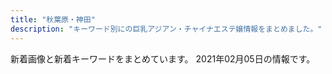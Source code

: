 ```yaml
---
title: "秋葉原・神田"
description: "キーワード別にの巨乳アジアン・チャイナエステ嬢情報をまとめました。"
---
```


新着画像と新着キーワードをまとめています。
2021年02月05日の情報です。

<DmmAffiliateIns />
<KeywordTable
  shops={
    [
    {
        "keywords": {
            "F": 4,
            "E": 4,
            "D": 11,
            "C": 35
        },
        "station": "JR\u795e\u7530\u99c5\u5317\u53e3",
        "url": "http://nene-kanda.net/index.html",
        "img_links": [
            "http://nene-kanda.net/images/topimage/subimage.jpg",
            "http://nene-kanda.net/images/st/st_mie.jpg",
            "http://nene-kanda.net/images/4.jpg",
            "http://nene-kanda.net/images/share/tel.png",
            "http://nene-kanda.net/images/3.jpg",
            "http://nene-kanda.net/images/st/st_ruru.jpg",
            "http://nene-kanda.net/images/topimage/topimage.jpg",
            "http://nene-kanda.net/images/st/st_hitomi.jpg",
            "http://nene-kanda.net/images/st/st_mao.jpg",
            "http://nene-kanda.net/images/st/st_saki.jpg",
            "http://nene-kanda.net/images/st/st_mimi.jpg",
            "http://nene-kanda.net/images/1.jpg",
            "http://nene-kanda.net/images/share/sptel.png",
            "http://nene-kanda.net/images/share/pagetop.png",
            "http://nene-kanda.net/images/st/st_miki.jpg",
            "http://nene-kanda.net/images/2.jpg"
        ],
        "name": "NeNe\uff5e\u30cd\u30cd\uff5e"
    },
    {
        "name": "Ainsel\u30fb\u30a8\u30a4\u30f3\u30bb\u30eb",
        "url": "http://ainsel.tyo.ac/",
        "keywords": {
            "81": 7,
            "E": 7,
            "85": 7,
            "86": 7,
            "C": 21,
            "83": 7,
            "87": 7,
            "88": 7,
            "D": 21,
            "82": 14
        },
        "station": "JR\u6d45\u8349\u6a4b\u99c5\u6771\u53e3",
        "img_links": [
            "http://ainsel.tyo.ac/photos/sites/50/2020/09/2020091109200314.jpg",
            "http://ainsel.tyo.ac/images/room3.jpg",
            "http://ainsel.tyo.ac/images/mobile.jpg",
            "http://ainsel.tyo.ac/images/news.png",
            "http://ainsel.tyo.ac/photos/sites/50/2020/10/2020100307023490.jpg",
            "http://ainsel.tyo.ac/images/room4.jpg",
            "http://ainsel.tyo.ac/images/s_staff.png",
            "http://ainsel.tyo.ac/images/room2.jpg",
            "http://ainsel.tyo.ac/photos/sites/50/2020/09/2020091109302142.jpg",
            "http://ainsel.tyo.ac/images/room1.jpg",
            "http://ainsel.tyo.ac/photos/sites/50/2020/09/2020091109212779.jpg",
            "http://ainsel.tyo.ac/photos/sites/50/2020/09/2020091109302586.jpg",
            "http://ainsel.tyo.ac/images/s1.jpg",
            "http://ainsel.tyo.ac/images/staff0.jpg",
            "http://ainsel.tyo.ac/images/s3.jpg",
            "http://ainsel.tyo.ac/photos/sites/50/2020/09/2020091109303095.jpg",
            "http://ainsel.tyo.ac/images/top.png"
        ]
    },
    {
        "keywords": {
            "D": 5,
            "85": 2,
            "C": 4,
            "86": 1,
            "88": 1,
            "84": 2,
            "87": 3
        },
        "station": "JR\u79cb\u8449\u539f\u99c5\u96fb\u6c17\u8857\u53e3",
        "img_links": [
            "http://www.kien-es.info/sp/images/6.jpg",
            "http://www.kien-es.info/sp/staff/yumi.png",
            "http://www.kien-es.info/img/yuki2.jpg",
            "http://www.kien-es.info/sp/images/int1.jpg",
            "http://www.kien-es.info/img/yuka2.jpg",
            "http://www.kien-es.info/images/4.jpg",
            "http://www.kien-es.info/img/kara1.jpg",
            "http://www.kien-es.info/sp/images/7.jpg",
            "http://www.kien-es.info/images/int1.jpg",
            "http://www.kien-es.info/sp/img/kara1.jpg",
            "http://www.kien-es.info/sp/images/ac2.png",
            "http://www.kien-es.info/img/haruka.png",
            "http://www.kien-es.info/images/int2.jpg",
            "http://www.kien-es.info/img/yuki.png",
            "http://www.kien-es.info/sp/staff/kara.png",
            "http://www.kien-es.info/sp/images/2.jpg",
            "http://www.kien-es.info/sp/images/ac3.png",
            "http://www.kien-es.info/images/sys1.jpg",
            "http://www.kien-es.info/sp/images/head.jpg",
            "http://www.kien-es.info/images/news.jpg",
            "http://www.kien-es.info/images/9.jpg",
            "http://www.kien-es.info/sp/img/yuka1.jpg",
            "http://www.kien-es.info/images/info.jpg",
            "http://www.kien-es.info/images/12.jpg",
            "http://www.kien-es.info/sp/img/kara2.jpg",
            "http://www.kien-es.info/sp/images/ac1.jpg",
            "http://www.kien-es.info/sp/img/yuri1.jpg",
            "http://www.kien-es.info/images/11.jpg",
            "http://www.kien-es.info/sp/images/info_t.jpg",
            "http://www.kien-es.info/sp/images/newsb.png",
            "http://www.kien-es.info/sp/img/yuri2.jpg",
            "http://www.kien-es.info/sp/images/tel.jpg",
            "http://www.kien-es.info/img/kumi.png",
            "http://www.kien-es.info/img/kaori.png",
            "http://www.kien-es.info/sp/images/3.jpg",
            "http://www.kien-es.info/sp/staff/emi.png",
            "http://www.kien-es.info/sp/img/kumi2.jpg",
            "http://www.kien-es.info/img/aki2.jpg",
            "http://www.kien-es.info/sp/images/sys3.jpg",
            "http://www.kien-es.info/images/1.jpg",
            "http://www.kien-es.info/img/kara.png",
            "http://www.kien-es.info/sp/images/1.jpg",
            "http://www.kien-es.info/sp/menu/staff.jpg",
            "http://www.kien-es.info/sp/images/interior_t.jpg",
            "http://www.kien-es.info/img/aki.png",
            "http://www.kien-es.info/images/mobile.jpg",
            "http://www.kien-es.info/sp/img/aki1.jpg",
            "http://www.kien-es.info/sp/images/info.png",
            "http://www.kien-es.info/sp/staff/yuri.png",
            "http://www.kien-es.info/images/14.jpg",
            "http://www.kien-es.info/images/sys2.jpg",
            "http://www.kien-es.info/sp/images/sys2.jpg",
            "http://www.kien-es.info/sp/images/staff_t.jpg",
            "http://www.kien-es.info/sp/img/yuki1.jpg",
            "http://www.kien-es.info/img/kaori1.jpg",
            "http://www.kien-es.info/img/emi1.jpg",
            "http://www.kien-es.info/images/sm.jpg",
            "http://www.kien-es.info/sp/img/yuki2.jpg",
            "http://www.kien-es.info/sp/menu/top.jpg",
            "http://www.kien-es.info/img/kumi2.jpg",
            "http://www.kien-es.info/sp/images/int2.png",
            "http://www.kien-es.info/img/emi.png",
            "http://www.kien-es.info/sp/img/emi1.jpg",
            "http://www.kien-es.info/images/10.jpg",
            "http://www.kien-es.info/sp/staff/haruka.png",
            "http://www.kien-es.info/img/yuri.png",
            "http://www.kien-es.info/images/rem.png",
            "http://www.kien-es.info/sp/staff/yuka.png",
            "http://www.kien-es.info/sp/images/sys4.png",
            "http://www.kien-es.info/sp/images/4.jpg",
            "http://www.kien-es.info/sp/images/news.jpg",
            "http://www.kien-es.info/images/head.jpg",
            "http://www.kien-es.info/img/yuka.png",
            "http://www.kien-es.info/images/staff_t.jpg",
            "http://www.kien-es.info/sp/img/yumi1.jpg",
            "http://www.kien-es.info/images/3.jpg",
            "http://www.kien-es.info/sp/images/8.jpg",
            "http://www.kien-es.info/sp/img/emi2.jpg",
            "http://www.kien-es.info/sp/staff/kumi.png",
            "http://www.kien-es.info/img/aki1.jpg",
            "http://www.kien-es.info/sp/img/haruka1.jpg",
            "http://www.kien-es.info/sp/images/rec.jpg",
            "http://www.kien-es.info/img/yuka1.jpg",
            "http://www.kien-es.info/sp/images/5.jpg",
            "http://www.kien-es.info/sp/staff/aki.png",
            "http://www.kien-es.info/sp/img/aki2.jpg",
            "http://www.kien-es.info/sp/img/kumi1.jpg",
            "http://www.kien-es.info/img/kumi1.jpg",
            "http://www.kien-es.info/img/yuki1.jpg",
            "http://www.kien-es.info/sp/staff/yuki.png",
            "http://www.kien-es.info/sp/images/sys1.jpg",
            "http://www.kien-es.info/images/interior_t.jpg",
            "http://www.kien-es.info/images/2.jpg",
            "http://www.kien-es.info/img/kara2.jpg",
            "http://www.kien-es.info/img/yuri2.jpg",
            "http://www.kien-es.info/sp/img/yuka2.jpg",
            "http://www.kien-es.info/sp/images/footer.png",
            "http://www.kien-es.info/img/yuri1.jpg",
            "http://www.kien-es.info/img/haruka1.jpg",
            "http://www.kien-es.info/sp/images/9.jpg"
        ],
        "url": "http://www.kien-es.info/",
        "name": "\u5947\u7e01\uff5e\u304d\u3048\u3093\uff5e"
    },
    {
        "img_links": [
            "http://gakuenadmin.jpest.net/uploads/2021/01/2021012602175845.jpeg",
            "http://gakuenadmin.jpest.net/uploads/2021/01/2021012602203148.jpeg",
            "http://gakuenadmin.jpest.net/uploads/2020/11/2020111707393172.jpg",
            "http://gakuen.jpest.net/images/c7.jpg",
            "http://gakuen.jpest.net/images/c9.jpg",
            "http://gakuenadmin.jpest.net/uploads/2020/11/2020112607092280.jpeg",
            "http://gakuenadmin.jpest.net/uploads/2021/01/2021013104085726.jpg",
            "http://gakuenadmin.jpest.net/uploads/2020/11/2020111905093958.jpeg",
            "http://gakuen.jpest.net/images/c8.jpg",
            "http://gakuen.jpest.net/images/c10.jpg",
            "http://gakuenadmin.jpest.net/uploads/2020/11/g4.jpg",
            "http://gakuenadmin.jpest.net/uploads/2020/12/202012171602335.jpeg",
            "http://gakuenadmin.jpest.net/uploads/2021/01/2021013104094765.jpg",
            "http://gakuen.jpest.net/images/c4.jpg",
            "http://gakuenadmin.jpest.net/uploads/2020/11/2020111905172382.jpeg",
            "http://gakuenadmin.jpest.net/uploads/2020/11/2020111905143846.jpeg",
            "http://gakuenadmin.jpest.net/uploads/2020/11/2020112607090815.jpeg",
            "http://gakuenadmin.jpest.net/uploads/2020/11/2020111707403491.jpg",
            "http://gakuen.jpest.net/images/tel.png",
            "http://gakuenadmin.jpest.net/uploads/2020/12/2020121716053782.jpeg",
            "http://gakuenadmin.jpest.net/uploads/2020/11/2020112607060423-e1606374397526.jpeg",
            "http://gakuen.jpest.net/images/c2.jpg",
            "http://gakuen.jpest.net/images/c1.jpg",
            "http://gakuenadmin.jpest.net/uploads/2020/11/202011170741460.jpg",
            "http://gakuen.jpest.net/images/c6.jpg",
            "http://gakuen.jpest.net/images/c3.jpg",
            "http://gakuen.jpest.net/images/c5.jpg"
        ],
        "keywords": {
            "F": 2,
            "88": 1,
            "E": 1,
            "89": 2
        },
        "name": "\u5c11\u5973\u5b66\u5712",
        "url": "http://gakuen.jpest.net/",
        "station": "JR\u79cb\u8449\u539f\u99c5\u662d\u548c\u901a\u308a\u53e3"
    },
    {
        "keywords": {
            "\u5de8\u4e73": 12,
            "96": 1,
            "89": 2,
            "E": 2,
            "G": 1,
            "95": 1,
            "85": 1,
            "84": 3,
            "83": 1,
            "\u304a\u3063\u3071\u3044": 1,
            "87": 6,
            "F": 1,
            "86": 5,
            "C": 2,
            "H": 1,
            "\u30bb\u30af\u30b7\u30fc": 1,
            "82": 1,
            "D": 9,
            "\u4e73": 14,
            "88": 2,
            "\u80f8": 1
        },
        "name": "\u5eb7\u697d\u5712",
        "url": "https://www.a-side.com/k-kourakuen/",
        "station": "JR\u795e\u7530\u99c5\u5317\u53e3",
        "img_links": [
            "https://static.a-side.com/photo/shop/31175/list.jpg",
            "https://static.a-side.com/photo/shop/31018/list.jpg",
            "https://static.a-side.com/photo/shop/25640/list.jpg",
            "https://img.a-side.com/photo/koko/14648/shop/2.jpg",
            "https://img.a-side.com/photo/premium/20180601/14648_01_02_s.jpg",
            "https://static.a-side.com/photo/shop/30305/list.jpg",
            "https://static.a-side.com/photo/shop/27630/list.jpg",
            "https://img.a-side.com/photo/premium/20170926/14648_01_04_s.jpg",
            "https://www.a-side.com/k-kourakuen/staff/moe/index.jpg",
            "https://static.a-side.com/photo/shop/31414/list.jpg",
            "https://static.a-side.com/photo/shop/20335/list.jpg",
            "https://www.a-side.com/include/img/place_ad/place_ad.png",
            "https://static.a-side.com/photo/shop/10346/list.jpg",
            "https://img.a-side.com/photo/weekly/20200918/bn.jpg",
            "https://static.a-side.com/photo/shop/22728/list.jpg",
            "https://img.a-side.com/photo/premium/20190308/14648_01_02_s.jpg",
            "https://static.a-side.com/photo/shop/26547/list.jpg",
            "https://img.a-side.com/photo/koko/14648/route/4.jpg",
            "https://static.a-side.com/photo/shop/25495/list.jpg",
            "https://static.a-side.com/photo/shop/25785/list.jpg",
            "https://static.a-side.com/photo/shop/30509/list.jpg",
            "https://www.a-side.com/k-kourakuen/staff/kasumi/index.jpg",
            "https://static.a-side.com/photo/shop/12559/list.jpg",
            "https://img.a-side.com/photo/koko/14648/massage/1.jpg",
            "https://img.a-side.com/photo/premium/20210118/30430_01_top1.jpg",
            "https://static.a-side.com/photo/shop/27898/list.jpg",
            "https://img.a-side.com/photo/koko/14648/image.jpg",
            "https://www.a-side.com/include/img/area_each/icon_koko.png",
            "https://img.a-side.com/photo/weekly/20210205/11.jpg",
            "https://static.a-side.com/photo/shop/31396/list.jpg",
            "https://www.a-side.com/k-kourakuen/images/info/photo01.jpg",
            "https://static.a-side.com/photo/shop/31388/list.jpg",
            "https://img.a-side.com/photo/premium/20190308/14648_01_05_s.jpg",
            "https://img.a-side.com/photo/digicame/20210112/28062_03.jpg",
            "https://img.a-side.com/photo/weekly/20210205/top.jpg",
            "https://static.a-side.com/photo/shop/16272/list.jpg",
            "https://static.a-side.com/photo/shop/28223/list.jpg",
            "https://www.a-side.com/k-kourakuen/images/top_notice.jpg",
            "https://img.a-side.com/photo/koko/14648/girls/1.jpg",
            "https://static.a-side.com/photo/shop/27516/list.jpg",
            "https://img.a-side.com/photo/premium/20210204/34449_01_top2.jpg",
            "https://static.a-side.com/photo/shop/12823/list.jpg",
            "https://static.a-side.com/photo/shop/21985/list.jpg",
            "https://img.a-side.com/photo/premium/20170926/14648_01_07_s.jpg",
            "https://img.a-side.com/photo/premium/20210115/33456_01_top1.jpg",
            "https://img.a-side.com/photo/digicame/20210120/24265_04.jpg",
            "https://img.a-side.com/photo/weekly/20210205/09.jpg",
            "https://img.a-side.com/photo/premium/20210111/34449_01_top1.jpg",
            "https://static.a-side.com/photo/shop/30901/list.jpg",
            "https://static.a-side.com/photo/shop/29730/list.jpg",
            "https://img.a-side.com/photo/premium/20190305/14648_01_08_s.jpg",
            "https://img.a-side.com/photo/weekly/20201120/bn.jpg",
            "https://img.a-side.com/photo/weekly/20200717/bn.jpg",
            "https://static.a-side.com/photo/shop/27129/list.jpg",
            "https://www.a-side.com/include/img/shop/button_official_s.png",
            "https://img.a-side.com/photo/koko/34965/image.jpg",
            "https://img.a-side.com/photo/weekly/20201113/bn.jpg",
            "https://img.a-side.com/photo/premium/20190307/14648_01_06_s.jpg",
            "https://www.a-side.com/k-kourakuen/staff/aoi/01.jpg",
            "https://static.a-side.com/photo/shop/21136/list.jpg",
            "https://static.a-side.com/photo/shop/25465/list.jpg",
            "https://img.a-side.com/photo/weekly/20200828/bn.jpg",
            "https://img.a-side.com/photo/weekly/20210205/20.jpg",
            "https://static.a-side.com/photo/shop/31695/list.jpg",
            "https://www.a-side.com/include/img/shop/button_official.png",
            "https://static.a-side.com/photo/shop/31391/list.jpg",
            "https://static.a-side.com/photo/shop/31390/list.jpg",
            "https://img.a-side.com/photo/koko/14648/ss.jpg",
            "https://img.a-side.com/photo/digicame/20210129/29625_04.jpg",
            "https://static.a-side.com/photo/shop/25429/list.jpg",
            "https://static.a-side.com/photo/shop/32833/list.jpg",
            "https://img.a-side.com/photo/premium/20210122/27898_01_top2.jpg",
            "https://img.a-side.com/photo/premium/20190308/14648_01_08_s.jpg",
            "https://static.a-side.com/photo/shop/21196/list.jpg",
            "https://static.a-side.com/photo/shop/25203/list.jpg",
            "https://img.a-side.com/photo/premium/20180601/14648_01_04_s.jpg",
            "https://www.a-side.com/k-kourakuen/images/massage/photo01.jpg",
            "https://static.a-side.com/photo/shop/30040/list.jpg",
            "https://img.a-side.com/photo/digicame/20210202/25065_03.jpg",
            "https://www.a-side.com/k-kourakuen/images/massage/photo02.jpg",
            "https://img.a-side.com/photo/digicame/20210107/25875_04.jpg",
            "https://img.a-side.com/photo/premium/20210201/35215_01_top1.jpg",
            "https://static.a-side.com/photo/shop/31534/list.jpg",
            "https://static.a-side.com/photo/shop/14189/list.jpg",
            "https://img.a-side.com/photo/premium/20210113/24050_01_top1.jpg",
            "https://img.a-side.com/photo/premium/20190308/14648_01_sp.jpg",
            "https://img.a-side.com/photo/question/20201221/sp.jpg",
            "https://static.a-side.com/photo/shop/31971/list.jpg",
            "https://img.a-side.com/photo/digicame/20210115/14648_01.jpg",
            "https://img.a-side.com/photo/digicame/20210129/29625_02.jpg",
            "https://img.a-side.com/photo/koko/14648/massage/2.jpg",
            "https://static.a-side.com/photo/shop/31758/list.jpg",
            "https://static.a-side.com/photo/shop/26130/list.jpg",
            "https://static.a-side.com/photo/shop/25026/list.jpg",
            "https://img.a-side.com/photo/digicame/20210125/15122_02.jpg",
            "https://static.a-side.com/photo/shop/33272/list.jpg",
            "https://img.a-side.com/photo/koko/34965/thumb.jpg",
            "https://static.a-side.com/photo/shop/12568/list.jpg",
            "https://img.a-side.com/photo/weekly/20210108/bn.jpg",
            "https://img.a-side.com/photo/koko/14648/girls/3.jpg",
            "https://img.a-side.com/photo/premium/20210122/16032_01_top1.jpg",
            "https://img.a-side.com/photo/premium/20170926/14648_01_03_s.jpg",
            "https://img.a-side.com/photo/digicame/20210113/27698_03.jpg",
            "https://img.a-side.com/photo/weekly/20210205/19.jpg",
            "https://static.a-side.com/photo/shop/27398/list.jpg",
            "https://www.a-side.com/include/img/shop/best-price.png",
            "https://static.a-side.com/photo/shop/20165/list.jpg",
            "https://img.a-side.com/photo/digicame/20210119/27898_02.jpg",
            "https://static.a-side.com/photo/shop/31533/list.jpg",
            "https://static.a-side.com/photo/shop/34768/list.jpg",
            "https://img.a-side.com/photo/koko/14648/girls/2.jpg",
            "https://static.a-side.com/photo/shop/31407/list.jpg",
            "https://static.a-side.com/photo/shop/21913/list.jpg",
            "https://static.a-side.com/photo/shop/34169/list.jpg",
            "https://img.a-side.com/photo/weekly/20201204/bn.jpg",
            "https://img.a-side.com/photo/koko/14648/route/1.jpg",
            "https://static.a-side.com/photo/shop/34272/list.jpg",
            "https://img.a-side.com/photo/premium/20180601/14648_01_07_s.jpg",
            "https://static.a-side.com/photo/shop/29705/list.jpg",
            "https://img.a-side.com/photo/digicame/20210118/25785_01.jpg",
            "https://static.a-side.com/photo/shop/16078/list.jpg",
            "https://static.a-side.com/photo/shop/30704/list.jpg",
            "https://img.a-side.com/photo/koko/14648/girls_p/4.jpg",
            "https://static.a-side.com/photo/shop/17223/list.jpg",
            "https://static.a-side.com/photo/shop/34961/list.jpg",
            "https://img.a-side.com/photo/digicame/20210205/31406_02.jpg",
            "https://static.a-side.com/photo/shop/19746/list.jpg",
            "https://img.a-side.com/photo/premium/20210111/34449_01_index.jpg",
            "https://static.a-side.com/photo/shop/24265/list.jpg",
            "https://static.a-side.com/photo/shop/17252/list.jpg",
            "https://static.a-side.com/photo/shop/26502/list.jpg",
            "https://img.a-side.com/photo/digicame/20210126/21054_01.jpg",
            "https://img.a-side.com/photo/koko/24050/image.jpg",
            "https://img.a-side.com/photo/premium/20210122/27898_01_top1.jpg",
            "https://img.a-side.com/photo/premium/20180601/14648_01_sp.jpg",
            "https://www.a-side.com/k-kourakuen/staff/mimi/01.jpg",
            "https://static.a-side.com/photo/shop/25170/list.jpg",
            "https://img.a-side.com/photo/premium/20210112/30430_01_top1.jpg",
            "https://static.a-side.com/photo/shop/19750/list.jpg",
            "https://img.a-side.com/photo/premium/20210202/34965_01_top1.jpg",
            "https://img.a-side.com/photo/weekly/20210122/bn.jpg",
            "https://img.a-side.com/photo/weekly/20210205/17.jpg",
            "https://img.a-side.com/photo/premium/20210106/18452_01_top1.jpg",
            "https://img.a-side.com/photo/digicame/20210127/25203_04.jpg",
            "https://static.a-side.com/photo/shop/26654/list.jpg",
            "https://img.a-side.com/photo/koko/14648/massage/4.jpg",
            "https://static.a-side.com/photo/shop/18614/list.jpg",
            "https://www.a-side.com/k-kourakuen/images/massage/photo04.jpg",
            "https://static.a-side.com/photo/shop/20342/list.jpg",
            "https://img.a-side.com/photo/weekly/20210205/08.jpg",
            "https://img.a-side.com/photo/premium/20190307/14648_01_01_s.jpg",
            "https://img.a-side.com/photo/kandeli/19498.jpg",
            "https://www.a-side.com/k-kourakuen/images/massage/photo03.jpg",
            "https://img.a-side.com/photo/weekly/20210205/bn.jpg",
            "https://img.a-side.com/photo/index/20201201/34140.jpg",
            "https://static.a-side.com/photo/shop/18452/list.jpg",
            "https://img.a-side.com/photo/premium/20210128/33649_01_top1.jpg",
            "https://www.a-side.com/k-kourakuen/images/info/photo03.jpg",
            "https://www.a-side.com/k-kourakuen/images/covergirl.jpg",
            "https://img.a-side.com/photo/digicame/20210127/31406_03.jpg",
            "https://img.a-side.com/photo/koko/31363/image.jpg",
            "https://static.a-side.com/photo/shop/33406/list.jpg",
            "https://static.a-side.com/photo/shop/21433/list.jpg",
            "https://static.a-side.com/photo/shop/33596/list.jpg",
            "https://img.a-side.com/photo/premium/20190305/14648_01_05_s.jpg",
            "https://img.a-side.com/photo/koko/14648/shop/4.jpg",
            "https://img.a-side.com/photo/koko/14648/route/3.jpg",
            "https://www.a-side.com/k-kourakuen/staff/moe/01.jpg",
            "https://img.a-side.com/photo/weekly/20210205/05.jpg",
            "https://img.a-side.com/photo/weekly/20210205/16.jpg",
            "https://img.a-side.com/photo/koko/14648/girls_p/3.jpg",
            "https://static.a-side.com/photo/shop/31406/list.jpg",
            "https://static.a-side.com/photo/shop/32458/list.jpg",
            "https://static.a-side.com/photo/shop/34071/list.jpg",
            "https://img.a-side.com/photo/weekly/20201127/bn.jpg",
            "https://static.a-side.com/photo/shop/33796/list.jpg",
            "https://static.a-side.com/photo/shop/16032/list.jpg",
            "https://img.a-side.com/photo/digicame/20210127/20991_04.jpg",
            "https://static.a-side.com/photo/shop/31400/list.jpg",
            "https://img.a-side.com/photo/weekly/20210205/18.jpg",
            "https://img.a-side.com/photo/premium/20190305/14648_01_02_s.jpg",
            "https://static.a-side.com/photo/shop/25236/list.jpg",
            "https://static.a-side.com/photo/shop/34669/list.jpg",
            "https://img.a-side.com/photo/digicame/20210204/25875_01.jpg",
            "https://static.a-side.com/photo/shop/16718/list.jpg",
            "https://img.a-side.com/photo/premium/20210126/18614_01_top1.jpg",
            "https://static.a-side.com/photo/shop/20975/list.jpg",
            "https://img.a-side.com/photo/premium/20210204/34449_01_top1.jpg",
            "https://img.a-side.com/photo/weekly/20210115/bn.jpg",
            "https://static.a-side.com/photo/shop/30069/list.jpg",
            "https://img.a-side.com/photo/digicame/20210201/22728_01.jpg",
            "https://static.a-side.com/photo/shop/25398/list.jpg",
            "https://static.a-side.com/photo/shop/32607/list.jpg",
            "https://static.a-side.com/photo/shop/35020/list.jpg",
            "https://img.a-side.com/photo/premium/20210120/34449_01_top1.jpg",
            "https://static.a-side.com/photo/shop/21711/list.jpg",
            "https://img.a-side.com/photo/weekly/20200731/bn.jpg",
            "https://static.a-side.com/photo/shop/35215/list.jpg",
            "https://static.a-side.com/photo/shop/24528/list.jpg",
            "https://static.a-side.com/photo/shop/31455/list.jpg",
            "https://static.a-side.com/photo/shop/26192/list.jpg",
            "https://static.a-side.com/photo/shop/18324/list.jpg",
            "https://img.a-side.com/photo/weekly/20201009/bn.jpg",
            "https://img.a-side.com/photo/kandeli/13332.jpg",
            "https://img.a-side.com/photo/koko/14648/girls_p/2.jpg",
            "https://www.a-side.com/k-kourakuen/images/coupon/info.png",
            "https://static.a-side.com/photo/shop/22107/list.jpg",
            "https://img.a-side.com/photo/premium/20190305/14648_01_04_s.jpg",
            "https://img.a-side.com/photo/premium/20210127/34669_01_top1.jpg",
            "https://www.a-side.com/k-kourakuen/images/info/photo02.jpg",
            "https://img.a-side.com/photo/digicame/20210127/31406_02.jpg",
            "https://static.a-side.com/photo/shop/26274/list.jpg",
            "https://static.a-side.com/photo/shop/22696/list.jpg",
            "https://static.a-side.com/photo/shop/27777/list.jpg",
            "https://static.a-side.com/photo/shop/21762/list.jpg",
            "https://img.a-side.com/photo/digicame/20210128/31388_01.jpg",
            "https://static.a-side.com/photo/shop/29625/list.jpg",
            "https://img.a-side.com/photo/premium/20170926/14648_01_05_s.jpg",
            "https://static.a-side.com/photo/shop/31411/list.jpg",
            "https://static.a-side.com/photo/shop/22601/list.jpg",
            "https://static.a-side.com/photo/shop/27592/list.jpg",
            "https://static.a-side.com/photo/shop/35298/list.jpg",
            "https://static.a-side.com/photo/shop/33255/list.jpg",
            "https://static.a-side.com/photo/shop/12836/list.jpg",
            "https://img.a-side.com/photo/weekly/20210205/04.jpg",
            "https://img.a-side.com/photo/premium/20170926/14648_01_08_s.jpg",
            "https://img.a-side.com/photo/premium/20190307/14648_01_04_s.jpg",
            "https://www.a-side.com/k-kourakuen/staff/emi/index.jpg",
            "https://img.a-side.com/photo/digicame/20210203/30113_02.jpg",
            "https://img.a-side.com/photo/premium/20210203/30430_01_top1.jpg",
            "https://static.a-side.com/photo/shop/28058/list.jpg",
            "https://img.a-side.com/photo/weekly/20201218/bn.jpg",
            "https://static.a-side.com/photo/shop/33402/list.jpg",
            "https://static.a-side.com/photo/shop/25598/list.jpg",
            "https://static.a-side.com/photo/shop/25050/list.jpg",
            "https://img.a-side.com/photo/koko/14648/girls/4.jpg",
            "https://img.a-side.com/photo/premium/20210119/33649_01_top1.jpg",
            "https://img.a-side.com/photo/weekly/20200904/bn.jpg",
            "https://img.a-side.com/photo/premium/20190305/14648_01_07_s.jpg",
            "https://static.a-side.com/photo/shop/27473/list.jpg",
            "https://static.a-side.com/photo/shop/34140/list.jpg",
            "https://static.a-side.com/photo/shop/29606/list.jpg",
            "https://static.a-side.com/photo/shop/31404/list.jpg",
            "https://www.a-side.com/k-kourakuen/staff/mimi/index.jpg",
            "https://img.a-side.com/photo/premium/20210126/18614_01_sp.jpg",
            "https://img.a-side.com/photo/digicame/20210122/28062_03.jpg",
            "https://www.a-side.com/k-kourakuen/images/info/photo04.jpg",
            "https://static.a-side.com/photo/shop/24920/list.jpg",
            "https://img.a-side.com/photo/premium/20190307/14648_01_05_s.jpg",
            "https://img.a-side.com/photo/premium/20180601/14648_01_06_s.jpg",
            "https://img.a-side.com/photo/digicame/20210129/12823_02.jpg",
            "https://static.a-side.com/photo/shop/23877/list.jpg",
            "https://www.a-side.com/include/img/top/button_twitter.png",
            "https://static.a-side.com/photo/shop/27348/list.jpg",
            "https://static.a-side.com/photo/shop/19987/list.jpg",
            "https://static.a-side.com/photo/shop/32320/list.jpg",
            "https://static.a-side.com/photo/shop/33915/list.jpg",
            "https://img.a-side.com/photo/premium/20180601/14648_01_08_s.jpg",
            "https://static.a-side.com/photo/shop/35132/list.jpg",
            "https://static.a-side.com/photo/shop/16733/list.jpg",
            "https://img.a-side.com/photo/digicame/20210129/29625_03.jpg",
            "https://static.a-side.com/photo/shop/18153/list.jpg",
            "https://static.a-side.com/photo/shop/28305/list.jpg",
            "https://static.a-side.com/photo/shop/19411/list.jpg",
            "https://static.a-side.com/photo/shop/35000/list.jpg",
            "https://img.a-side.com/photo/koko/30430/thumb.jpg",
            "https://static.a-side.com/photo/shop/28062/list.jpg",
            "https://img.a-side.com/photo/premium/20210127/34669_01_sp.jpg",
            "https://img.a-side.com/photo/weekly/20210101/bn.jpg",
            "https://static.a-side.com/photo/shop/34660/list.jpg",
            "https://img.a-side.com/photo/premium/20210129/34669_01_top1.jpg",
            "https://img.a-side.com/photo/premium/20210125/34965_01_sp.jpg",
            "https://static.a-side.com/photo/shop/32897/list.jpg",
            "https://static.a-side.com/photo/shop/20991/list.jpg",
            "https://img.a-side.com/photo/premium/20210121/30113_01_top1.jpg",
            "https://img.a-side.com/photo/weekly/20210205/10.jpg",
            "https://img.a-side.com/photo/premium/20190305/14648_01_03_s.jpg",
            "https://img.a-side.com/photo/premium/20170926/14648_01_02_s.jpg",
            "https://static.a-side.com/photo/shop/33529/list.jpg",
            "https://img.a-side.com/photo/digicame/20210129/34987_03.jpg",
            "https://img.a-side.com/photo/weekly/20210205/07.jpg",
            "https://www.a-side.com/k-kourakuen/staff/aoi/index.jpg",
            "https://static.a-side.com/photo/shop/22918/list.jpg",
            "https://static.a-side.com/photo/shop/34276/list.jpg",
            "https://img.a-side.com/photo/digicame/20210125/31404_02.jpg",
            "https://img.a-side.com/photo/digicame/20210108/20165_04.jpg",
            "https://static.a-side.com/photo/shop/35086/list.jpg",
            "https://img.a-side.com/photo/weekly/20210129/bn.jpg",
            "https://img.a-side.com/photo/weekly/20201225/bn.jpg",
            "https://img.a-side.com/photo/digicame/20210121/32833_01.jpg",
            "https://img.a-side.com/photo/premium/20190308/14648_01_03_s.jpg",
            "https://static.a-side.com/photo/shop/20362/list.jpg",
            "https://static.a-side.com/photo/shop/27698/list.jpg",
            "https://static.a-side.com/photo/shop/31387/list.jpg",
            "https://static.a-side.com/photo/shop/16019/list.jpg",
            "https://static.a-side.com/photo/shop/34907/list.jpg",
            "https://www.a-side.com/k-kourakuen/images/banner/koko_468x60.jpg",
            "https://img.a-side.com/photo/premium/20180601/14648_01_03_s.jpg",
            "https://static.a-side.com/photo/shop/33789/list.jpg",
            "https://img.a-side.com/photo/koko/14648/massage/3.jpg",
            "https://img.a-side.com/photo/premium/20210205/30430_01_top2.jpg",
            "https://img.a-side.com/photo/weekly/20210205/14.jpg",
            "https://img.a-side.com/photo/premium/20190308/14648_01_07_s.jpg",
            "https://img.a-side.com/photo/premium/20210205/30430_01_top1.jpg",
            "https://img.a-side.com/photo/premium/20190305/14648_01_01_s.jpg",
            "https://static.a-side.com/photo/shop/30113/list.jpg",
            "https://static.a-side.com/photo/shop/28789/list.jpg",
            "https://static.a-side.com/photo/shop/22173/list.jpg",
            "https://img.a-side.com/photo/digicame/20210106/25065_02.jpg",
            "https://img.a-side.com/photo/koko/14648/girls_p/1.jpg",
            "https://static.a-side.com/photo/shop/21540/list.jpg",
            "https://img.a-side.com/photo/weekly/20200821/bn.jpg",
            "https://img.a-side.com/photo/weekly/20201002/bn.jpg",
            "https://img.a-side.com/photo/weekly/20200911/bn.jpg",
            "https://static.a-side.com/photo/shop/26456/list.jpg",
            "https://img.a-side.com/photo/premium/20210128/33649_01_sp.jpg",
            "https://img.a-side.com/photo/koko/14648/shop/3.jpg",
            "https://img.a-side.com/photo/weekly/20210205/15.jpg",
            "https://img.a-side.com/photo/digicame/20210111/15858_04.jpg",
            "https://img.a-side.com/photo/premium/20170926/14648_01_06_s.jpg",
            "https://img.a-side.com/photo/premium/20190307/14648_01_02_s.jpg",
            "https://img.a-side.com/photo/digicame/20210125/25065_02.jpg",
            "https://www.a-side.com/include/img/shop/button_official_l.png",
            "https://static.a-side.com/photo/shop/33585/list.jpg",
            "https://static.a-side.com/photo/shop/15858/list.jpg",
            "https://static.a-side.com/photo/shop/35167/list.jpg",
            "https://static.a-side.com/photo/shop/31403/list.jpg",
            "https://img.a-side.com/photo/koko/14648/route/2.jpg",
            "https://img.a-side.com/photo/digicame/20210114/15122_04.jpg",
            "https://img.a-side.com/photo/weekly/20201030/bn.jpg",
            "https://img.a-side.com/photo/premium/20170926/14648_01_01_s.jpg",
            "https://img.a-side.com/photo/koko/31363/thumb.jpg",
            "https://static.a-side.com/photo/shop/24663/list.jpg",
            "https://www.a-side.com/k-kourakuen/images/coupon/presented.png",
            "https://static.a-side.com/photo/shop/25875/list.jpg",
            "https://static.a-side.com/photo/shop/35018/list.jpg",
            "https://img.a-side.com/photo/weekly/20210205/12.jpg",
            "https://static.a-side.com/photo/shop/22456/list.jpg",
            "https://static.a-side.com/photo/shop/24050/list.jpg",
            "https://static.a-side.com/photo/shop/33849/list.jpg",
            "https://img.a-side.com/photo/premium/20190305/14648_01_sp.jpg",
            "https://img.a-side.com/photo/premium/20190307/14648_01_07_s.jpg",
            "https://static.a-side.com/photo/shop/32689/list.jpg",
            "https://static.a-side.com/photo/shop/34987/list.jpg",
            "https://static.a-side.com/photo/shop/30430/list.jpg",
            "https://static.a-side.com/photo/shop/10590/list.jpg",
            "https://img.a-side.com/photo/premium/20190307/14648_01_08_s.jpg",
            "https://img.a-side.com/photo/premium/20190308/14648_01_01_s.jpg",
            "https://static.a-side.com/photo/shop/28456/list.jpg",
            "https://img.a-side.com/photo/digicame/20210115/12559_01.jpg",
            "https://img.a-side.com/photo/premium/20180601/14648_01_05_s.jpg",
            "https://static.a-side.com/photo/shop/29848/list.jpg",
            "https://static.a-side.com/photo/shop/26035/list.jpg",
            "https://static.a-side.com/photo/shop/21054/list.jpg",
            "https://static.a-side.com/photo/shop/25065/list.jpg",
            "https://img.a-side.com/photo/koko/24050/thumb.jpg",
            "https://img.a-side.com/photo/premium/20190308/14648_01_04_s.jpg",
            "https://static.a-side.com/photo/shop/25019/list.jpg",
            "https://static.a-side.com/photo/shop/15122/list.jpg",
            "https://img.a-side.com/photo/weekly/20200814/bn.jpg",
            "https://static.a-side.com/photo/shop/29395/list.jpg",
            "https://static.a-side.com/photo/shop/34965/list.jpg",
            "https://img.a-side.com/photo/premium/20190307/14648_01_03_s.jpg",
            "https://img.a-side.com/photo/premium/20210107/34987_01_top1.jpg",
            "https://static.a-side.com/photo/shop/31593/list.jpg",
            "https://img.a-side.com/photo/weekly/20210205/02.jpg",
            "https://img.a-side.com/photo/weekly/20201211/bn.jpg",
            "https://img.a-side.com/photo/premium/20190308/14648_01_06_s.jpg",
            "https://img.a-side.com/photo/weekly/20210205/sp.jpg",
            "https://img.a-side.com/photo/premium/20210125/34965_01_top1.jpg",
            "https://static.a-side.com/photo/shop/33593/list.jpg",
            "https://static.a-side.com/photo/shop/30259/list.jpg",
            "https://img.a-side.com/photo/weekly/20210205/01.jpg",
            "https://static.a-side.com/photo/shop/26974/list.jpg",
            "https://static.a-side.com/photo/shop/31401/list.jpg",
            "https://static.a-side.com/photo/shop/34847/list.jpg",
            "https://img.a-side.com/photo/premium/20190305/14648_01_06_s.jpg",
            "https://static.a-side.com/photo/shop/33456/list.jpg",
            "https://www.a-side.com/k-kourakuen/staff/haru/index.jpg",
            "https://img.a-side.com/photo/premium/20210108/33456_01_top1.jpg",
            "https://static.a-side.com/photo/shop/31399/list.jpg",
            "https://img.a-side.com/photo/koko/14648/shop/1.jpg",
            "https://img.a-side.com/photo/premium/20170926/14648_01_sp.jpg",
            "https://static.a-side.com/photo/shop/33708/list.jpg",
            "https://static.a-side.com/photo/shop/33321/list.jpg",
            "https://img.a-side.com/photo/weekly/20210205/06.jpg",
            "https://static.a-side.com/photo/shop/14310/list.jpg",
            "https://img.a-side.com/photo/premium/20210114/30430_01_top1.jpg",
            "https://img.a-side.com/photo/premium/20180601/14648_01_01_s.jpg",
            "https://img.a-side.com/photo/koko/30430/image.jpg",
            "https://img.a-side.com/photo/digicame/20210129/29625_01.jpg",
            "https://img.a-side.com/photo/weekly/20210205/13.jpg",
            "https://img.a-side.com/photo/weekly/20210205/03.jpg",
            "https://img.a-side.com/photo/digicame/20210128/29730_02.jpg",
            "https://www.a-side.com/k-kourakuen/staff/momoko/index.jpg",
            "https://img.a-side.com/photo/premium/20190307/14648_01_sp.jpg"
        ]
    },
    {
        "img_links": [
            "http://k-cocoro.co/images/s2.jpg",
            "http://k-cocoro.co/images/nei_03.png",
            "http://k-cocoro.co/images/001.jpg",
            "http://k-cocoro.co/images/grande.jpg",
            "http://k-cocoro.co/images/tite-magazine.png",
            "http://k-cocoro.co/images/002.jpg",
            "http://k-cocoro.co/images/girl_03.png",
            "http://k-cocoro.co/images/shishu_03.jpg",
            "http://k-cocoro.co/images/right_top.png",
            "http://k-cocoro.co/images/004.jpg",
            "http://k-cocoro.co/images/girlx_top.png",
            "http://k-cocoro.co/images/mail.png",
            "http://k-cocoro.co/images/pagetop.png",
            "http://k-cocoro.co/images/yu.jpg",
            "http://k-cocoro.co/images/gg1.jpg",
            "http://k-cocoro.co/images/shishu_02.jpg",
            "http://k-cocoro.co/images/momo.jpg",
            "http://k-cocoro.co/images/g3.jpg",
            "http://k-cocoro.co/images/yui.jpg",
            "http://k-cocoro.co/images/right_bottom.png",
            "http://k-cocoro.co/images/003.jpg",
            "http://k-cocoro.co/images/mya.jpg",
            "http://k-cocoro.co/images/remo.jpg",
            "http://k-cocoro.co/images/news_top.jpg",
            "http://k-cocoro.co/images/nei_01.png",
            "http://k-cocoro.co/images/shishu_01.jpg",
            "http://k-cocoro.co/images/ss.jpg",
            "http://k-cocoro.co/images/gg2.jpg",
            "http://k-cocoro.co/images/girl_top.png",
            "http://k-cocoro.co/images/noimage.jpg",
            "http://k-cocoro.co/images/tite-staff.png",
            "http://k-cocoro.co/images/girl_01.png"
        ],
        "name": "COCORO",
        "station": "JR\u795e\u7530\u99c5\u6771\u53e3",
        "url": "http://k-cocoro.co/",
        "keywords": {
            "E": 4,
            "D": 4,
            "G": 1
        }
    },
    {
        "station": "JR\u79cb\u8449\u539f\u99c5\u662d\u548c\u901a\u308a\u53e3",
        "name": "\u697d\u5712",
        "url": "http://rakuen.weblog.tc/",
        "keywords": {
            "90": 1,
            "E": 3,
            "D": 3,
            "87": 1,
            "86": 3,
            "85": 2
        },
        "img_links": [
            "http://rakuen.weblog.tc/int1.png",
            "http://rakuen.weblog.tc/2/uploadimg/1607661251.jpg",
            "http://rakuen.weblog.tc/2/uploadimg/1608816747.jpg",
            "http://rakuen.weblog.tc/2/uploadimg/1591787978.jpg",
            "http://rakuen.weblog.tc/s1.png",
            "http://rakuen.weblog.tc/2/uploadimg/1597806778.jpg",
            "http://rakuen.weblog.tc/sys2.jpg",
            "http://rakuen.weblog.tc/2/uploadimg/1604372331.jpg",
            "http://rakuen.weblog.tc/2/uploadimg/1610606104.jpg",
            "http://rakuen.weblog.tc/2/uploadimg/1610606335.jpg",
            "http://rakuen.weblog.tc/2/uploadimg/1587527512.jpg",
            "http://rakuen.weblog.tc/2/uploadimg/1587527299.jpg",
            "http://rakuen.weblog.tc/sys1.jpg",
            "http://rakuen.weblog.tc/staff_t.jpg",
            "http://rakuen.weblog.tc/news.jpg",
            "http://rakuen.weblog.tc/head.jpg"
        ]
    },
    {
        "keywords": {
            "F": 1,
            "E": 2
        },
        "name": "\u685c\u6e80\u958b",
        "station": "JR\u79cb\u8449\u539f\u99c5\u662d\u548c\u901a\u308a\u53e3",
        "url": "http://sakuram.jpest.net/",
        "img_links": [
            "http://sakuram.jpest.net/images/top.jpg",
            "http://sakuram.jpest.net/images/c2.jpg",
            "http://sakuram.jpest.net/images/tit_new.jpg",
            "http://sakuram.jpest.net/images/sp_tit_pick.jpg",
            "http://sakuram.jpest.net/images/tit_sch.jpg",
            "http://sakuram.jpest.net/images/c6.jpg",
            "http://sakuramadmin.jpest.net/uploads//202011250904311.jpg",
            "http://sakuramadmin.jpest.net/uploads//202012130438462-e1607834356277.jpeg",
            "http://sakuram.jpest.net/images/c1.jpg",
            "http://sakuram.jpest.net/images/sp_tit_pro.jpg",
            "http://sakuram.jpest.net/images/tit_staff.jpg",
            "http://sakuram.jpest.net/images/c5.jpg",
            "http://sakuramadmin.jpest.net/uploads//2020112509102616.jpg",
            "http://sakuram.jpest.net/images/sp_tit_new.jpg",
            "http://sakuram.jpest.net/images/sp_tit_massage.jpg",
            "http://sakuramadmin.jpest.net/uploads//2020112509121473.jpg",
            "http://sakuram.jpest.net/images/c7.jpg",
            "http://sakuram.jpest.net/images/c9.jpg",
            "http://sakuramadmin.jpest.net/uploads//2020112509053688.jpg",
            "http://sakuram.jpest.net/images/tit_pro.jpg",
            "http://sakuram.jpest.net/images/tel.png",
            "http://sakuramadmin.jpest.net/uploads//2020112509063652.jpg",
            "http://sakuram.jpest.net/images/c8.jpg",
            "http://sakuramadmin.jpest.net/uploads//2020112509073633.jpg",
            "http://sakuram.jpest.net/images/tit_massage.jpg",
            "http://sakuram.jpest.net/images/sp_tit_staff.jpg",
            "http://sakuram.jpest.net/images/c3.jpg",
            "http://sakuram.jpest.net/images/c4.jpg"
        ]
    },
    {
        "keywords": {
            "83": 2,
            "F": 4,
            "84": 2,
            "E": 2,
            "D": 3,
            "88": 1,
            "87": 3,
            "86": 2,
            "C": 4,
            "85": 3
        },
        "img_links": [
            "https://kanda-massage.com/images_banner/111713262692.jpg",
            "https://kanda-massage.com/images_staff/174/09141719557.jpg",
            "https://kanda-massage.com/images/info_txt.png",
            "https://kanda-massage.com/images_staff/195/020121554998.jpg",
            "https://kanda-massage.com/images_staff/190/101520025592.jpg",
            "https://kanda-massage.com/images/bnr_200_40.png",
            "https://kanda-massage.com/images/koko_468x60.png",
            "https://kanda-massage.com/images/bnr_88_31.png",
            "https://kanda-massage.com/images_staff/182/012801051221.jpg",
            "https://kanda-massage.com/images_staff/191/111612091561.jpg",
            "https://kanda-massage.com/images_staff/183/091910451054.jpg",
            "https://kanda-massage.com/images_staff/174/091416423686.jpg",
            "https://kanda-massage.com/images_staff/188/020513531622.jpg",
            "https://kanda-massage.com/images_staff/193/112917122759.jpg",
            "https://kanda-massage.com/images_staff/184/113019080934.jpg",
            "https://kanda-massage.com/images/bnr_468_60.png",
            "https://kanda-massage.com/images_banner/11111638218.jpg",
            "https://kanda-massage.com/images/footer_mobile.png",
            "https://kanda-massage.com/images_staff/167/101810131159.jpg",
            "https://kanda-massage.com/images/no_image.jpg",
            "https://kanda-massage.com/images/vis_castframe_02.png",
            "https://kanda-massage.com/images/bnr_160_45.png",
            "https://kanda-massage.com/images/new_girl.png",
            "https://kanda-massage.com/images/img_header.png",
            "https://kanda-massage.com/images/icon_new.png",
            "https://kanda-massage.com/images_topics/images/12gal.png",
            "https://kanda-massage.com/images_staff/194/12181019056.jpg",
            "https://kanda-massage.com/images_banner/111517235762.jpg",
            "https://kanda-massage.com/images_topics/images/1gal.png",
            "https://kanda-massage.com/images_staff/181/091417192853.jpg",
            "https://kanda-massage.com/images/img_concept_01.png",
            "https://kanda-massage.com/images/btn_magazine.png",
            "https://kanda-massage.com/images_banner/111517152351.jpg",
            "https://kanda-massage.com/images/corona.jpg",
            "https://kanda-massage.com/images_staff/175/111615335228.jpg",
            "https://kanda-massage.com/images_banner/112217520437.jpg",
            "https://kanda-massage.com/images/btn_next.png",
            "https://kanda-massage.com/images/btn_back.png",
            "https://kanda-massage.com/images_topics/images/020121554998.jpg"
        ],
        "name": "\u30d3\u30fc\u30c1\u306e\u85ab",
        "station": "JR\u795e\u7530\u99c5\u6771\u53e3",
        "url": "https://kanda-massage.com/"
    },
    {
        "keywords": {
            "85": 2,
            "88": 3,
            "87": 6,
            "C": 20,
            "84": 3,
            "86": 3,
            "D": 7,
            "E": 7
        },
        "station": "\u6d45\u8349\u6a4b\u99c5",
        "url": "http://yume-massage.info/",
        "name": "\u5922",
        "img_links": [
            "http://yume-massage.info/sp/img/t-r.jpg",
            "http://yume-massage.info/img/s7.jpg",
            "http://yume-massage.info/img/st9.jpg",
            "http://yume-massage.info/img/st3.jpg",
            "http://yume-massage.info/img/st10.jpg",
            "http://yume-massage.info/sp/img/p-10.jpg",
            "http://yume-massage.info/img/botton.jpg",
            "http://yume-massage.info/sp/img/info.jpg",
            "http://yume-massage.info/img/st2.jpg",
            "http://yume-massage.info/img/s4.jpg",
            "http://yume-massage.info/img/st8.jpg",
            "http://yume-massage.info/img/xmas.png",
            "http://yume-massage.info/img/head2.jpg",
            "http://yume-massage.info/img/st4.jpg",
            "http://yume-massage.info/img/sta9.jpg",
            "http://yume-massage.info/img/sta10.jpg",
            "http://yume-massage.info/img/sta8.jpg",
            "http://yume-massage.info/sp/img/t-a.jpg",
            "http://yume-massage.info/sp/img/s8.jpg",
            "http://yume-massage.info/img/s6.jpg",
            "http://yume-massage.info/img/kan.jpg",
            "http://yume-massage.info/sp/img/add2.jpg",
            "http://yume-massage.info/img/st5.jpg",
            "http://yume-massage.info/img/sta7.jpg",
            "http://yume-massage.info/img/s9.jpg",
            "http://yume-massage.info/sp/img/botton.jpg",
            "http://yume-massage.info/sp/img/pc.jpg",
            "http://yume-massage.info/sp/img/pic.jpg",
            "http://yume-massage.info/img/sta4.jpg",
            "http://yume-massage.info/img/head.jpg",
            "http://yume-massage.info/sp/img/p-9.jpg",
            "http://yume-massage.info/sp/img/tit.jpg",
            "http://yume-massage.info/sp/img/s10.jpg",
            "http://yume-massage.info/sp/img/kan.jpg",
            "http://yume-massage.info/img/st06.jpg",
            "http://yume-massage.info/sp/img/tel.jpg",
            "http://yume-massage.info/sp/img/t-t.jpg",
            "http://yume-massage.info/sp/img/time.jpg",
            "http://yume-massage.info/sp/img/s1.jpg",
            "http://yume-massage.info/sp/img/add.jpg",
            "http://yume-massage.info/img/sta6.jpg",
            "http://yume-massage.info/sp/img/p-6.jpg",
            "http://yume-massage.info/sp/img/s7.jpg",
            "http://yume-massage.info/sp/img/s9.jpg",
            "http://yume-massage.info/img/r9.jpg",
            "http://yume-massage.info/img/sta1.jpg",
            "http://yume-massage.info/img/nos.jpg",
            "http://yume-massage.info/img/s10.jpg",
            "http://yume-massage.info/img/s1.jpg",
            "http://yume-massage.info/sp/img/cam.jpg",
            "http://yume-massage.info/img/st6.jpg",
            "http://yume-massage.info/sp/img/s6.jpg",
            "http://yume-massage.info/sp/img/sys.jpg",
            "http://yume-massage.info/img/mo.png",
            "http://yume-massage.info/sp/img/s4.jpg",
            "http://yume-massage.info/sp/img/t-s.jpg",
            "http://yume-massage.info/img/s8.jpg",
            "http://yume-massage.info/sp/img/t-o.jpg",
            "http://yume-massage.info/img/st7.jpg",
            "http://yume-massage.info/img/st1.jpg"
        ]
    },
    {
        "name": "\u82b1\u6c34\u6728",
        "url": "http://xn--vckg5a9gugx77p8s4b.biz/",
        "station": "JR\u79cb\u8449\u539f\u99c5\u662d\u548c\u901a\u308a\u53e3",
        "img_links": [
            "http://xn--vckg5a9gugx77p8s4b.biz/images/m10.jpg",
            "http://xn--vckg5a9gugx77p8s4b.biz/images/m50.jpg",
            "http://xn--vckg5a9gugx77p8s4b.biz/images/m60.jpg",
            "http://xn--vckg5a9gugx77p8s4b.biz/images/rot.jpg",
            "http://xn--vckg5a9gugx77p8s4b.biz/images/t5.jpg",
            "http://xn--vckg5a9gugx77p8s4b.biz/images/m30.jpg",
            "http://xn--vckg5a9gugx77p8s4b.biz/images/t2.jpg",
            "http://xn--vckg5a9gugx77p8s4b.biz/images/top.jpg",
            "http://xn--vckg5a9gugx77p8s4b.biz/images/t3.jpg",
            "http://xn--vckg5a9gugx77p8s4b.biz/images/cg06.jpg",
            "http://xn--vckg5a9gugx77p8s4b.biz/images/t1.jpg",
            "http://xn--vckg5a9gugx77p8s4b.biz/images/cg05.jpg",
            "http://xn--vckg5a9gugx77p8s4b.biz/images/cg02.jpg",
            "http://xn--vckg5a9gugx77p8s4b.biz/images/line.png",
            "http://xn--vckg5a9gugx77p8s4b.biz/images/cg051.jpg",
            "http://xn--vckg5a9gugx77p8s4b.biz/images/m40.jpg",
            "http://xn--vckg5a9gugx77p8s4b.biz/images/cg01.jpg",
            "http://xn--vckg5a9gugx77p8s4b.biz/images/fla.jpg",
            "http://xn--vckg5a9gugx77p8s4b.biz/images/t4.jpg",
            "http://xn--vckg5a9gugx77p8s4b.biz/images/lab.jpg",
            "http://xn--vckg5a9gugx77p8s4b.biz/images/no.png",
            "http://xn--vckg5a9gugx77p8s4b.biz/images/ltb.jpg",
            "http://xn--vckg5a9gugx77p8s4b.biz/images/cg03.jpg",
            "http://xn--vckg5a9gugx77p8s4b.biz/images/ret1.jpg",
            "http://xn--vckg5a9gugx77p8s4b.biz/images/m20.jpg",
            "http://xn--vckg5a9gugx77p8s4b.biz/images/act.jpg",
            "http://xn--vckg5a9gugx77p8s4b.biz/images/ret.jpg"
        ],
        "keywords": {
            "D": 2,
            "86": 5,
            "E": 3
        }
    },
    {
        "station": "JR\u6d45\u8349\u6a4b\u99c5\u6771\u53e3",
        "name": "AKB",
        "img_links": [
            "http://x-akb.info/img/st50.jpg",
            "http://x-akb.info/img/st46.jpg",
            "http://x-akb.info/img/p-43.jpg",
            "http://x-akb.info/img/t3.jpg",
            "http://x-akb.info/img/st043.jpg",
            "http://x-akb.info/img/st0043.jpg",
            "http://x-akb.info/img/st34.jpg",
            "http://x-akb.info/img/st36.jpg",
            "http://asakusabashi.analytics.qlook.net/counter.png",
            "http://x-akb.info/img/p-36.jpg",
            "http://x-akb.info/img/p-50.jpg",
            "http://x-akb.info/img/p-35.jpg",
            "http://x-akb.info/img/nos.jpg",
            "http://x-akb.info/img/bottom.png",
            "http://x-akb.info/img/p-34.jpg",
            "http://x-akb.info/img/st0049.jpg",
            "http://x-akb.info/img/st050.jpg",
            "http://x-akb.info/img/st49.jpg",
            "http://x-akb.info/img/st049.jpg",
            "http://x-akb.info/img/st00049.jpg",
            "http://x-akb.info/img/p-45.jpg",
            "http://x-akb.info/img/st44.jpg",
            "http://x-akb.info/img/t1.jpg",
            "http://x-akb.info/img/st42.jpg",
            "http://x-akb.info/img/st35.jpg",
            "http://x-akb.info/img/st45.jpg",
            "http://x-akb.info/img/st035.jpg",
            "http://x-akb.info/img/p-42.jpg",
            "http://x-akb.info/img/p-46.jpg",
            "http://x-akb.info/img/p-40.jpg",
            "http://x-akb.info/img/t2.jpg",
            "http://x-akb.info/img/st40.jpg",
            "http://x-akb.info/img/p-49.jpg",
            "http://x-akb.info/img/st0035.jpg",
            "http://x-akb.info/img/p-44.jpg",
            "http://x-akb.info/img/mo.png"
        ],
        "url": "http://x-akb.info/",
        "keywords": {
            "84": 1,
            "F": 1,
            "85": 1,
            "D": 10,
            "87": 5,
            "86": 4,
            "C": 18
        }
    },
    {
        "station": "\u795e\u7530\u99c5\u897f\u53e3",
        "name": "\u8336\u8336",
        "url": "http://esute-kanda.tokyo/",
        "keywords": {
            "C": 18,
            "\u7206\u4e73": 3,
            "F": 7,
            "\u4e73": 3,
            "E": 3,
            "\u80f8": 1,
            "G": 3,
            "D": 9
        },
        "img_links": [
            "http://esute-kanda.tokyo/images/st/st_kanon.jpg",
            "http://esute-kanda.tokyo/images/access/ac_photo.jpg",
            "http://esute-kanda.tokyo/images/st/st_rui.jpg",
            "http://esute-kanda.tokyo/images/st/st_yuki.jpg",
            "http://esute-kanda.tokyo/images/st/st_mariko.jpg",
            "http://esute-kanda.tokyo/images/st/st_suzu.jpg",
            "http://esute-kanda.tokyo/images/st/st_momo.jpg",
            "http://esute-kanda.tokyo/images/st/st_natsu.jpg",
            "http://esute-kanda.tokyo/images/st/st_nanami.jpg",
            "http://esute-kanda.tokyo/images/top2.png",
            "http://esute-kanda.tokyo/images/st/st_riko.jpg",
            "http://esute-kanda.tokyo/images/st/st_jennie.jpg",
            "http://esute-kanda.tokyo/images/st/st_yaya.jpg",
            "http://esute-kanda.tokyo/images/st/st_yuyu.jpg",
            "http://esute-kanda.tokyo/images/st/st_moka.jpg",
            "http://esute-kanda.tokyo/images/st/st_sakura.jpg",
            "http://esute-kanda.tokyo/images/top.png",
            "http://esute-kanda.tokyo/images/st/st_ayaka.jpg",
            "http://esute-kanda.tokyo/images/st/st_riri.jpg",
            "http://esute-kanda.tokyo/images/st/st_yuuka.jpg",
            "http://esute-kanda.tokyo/images/st/st_jennie2.jpg",
            "http://esute-kanda.tokyo/images/st/st_sara.jpg",
            "http://esute-kanda.tokyo/images/st/st_mao.jpg",
            "http://esute-kanda.tokyo/images/st/st_ran.jpg",
            "http://esute-kanda.tokyo/images/st/st_ryo.jpg"
        ]
    },
    {
        "name": "\u9806\u98a8",
        "img_links": [
            "http://junpu.jpest.net/images/tiao.jpg",
            "http://junpuadmin.jpest.net/uploads/2021/01/IMG_1555.jpg",
            "http://junpuadmin.jpest.net/uploads/2021/01/g1-1.jpg",
            "http://junpuadmin.jpest.net/uploads/2021/01/admin-ajax.jpg",
            "http://junpuadmin.jpest.net/uploads/2021/01/IMG_2402-1.jpg",
            "http://junpuadmin.jpest.net/uploads/2020/10/5.jpg",
            "http://junpu.jpest.net/images/telb1.jpg",
            "http://junpu.jpest.net/images/footer.jpg",
            "http://junpuadmin.jpest.net/uploads/2021/01/5.jpg",
            "http://junpuadmin.jpest.net/uploads/2021/01/5BBD19C5-8DEF-48E7-87D0-CEBE168F2E36-2.jpg",
            "http://junpu.jpest.net/images/r4.jpg",
            "http://junpuadmin.jpest.net/uploads/2021/01/E3B6B02E-4F32-431B-90DF-8F02A102ED7A-1.jpg",
            "http://junpu.jpest.net/images/sys3.jpg",
            "http://junpuadmin.jpest.net/uploads/2021/01/8FAC8FB2-DB21-4688-B50C-530DE522F742.jpg",
            "http://junpuadmin.jpest.net/uploads/2021/01/E3B6B02E-4F32-431B-90DF-8F02A102ED7A.jpg",
            "http://junpuadmin.jpest.net/uploads/2021/01/7.jpg",
            "http://junpu.jpest.net/images/head.jpg",
            "http://junpu.jpest.net/images/b1.jpg",
            "http://junpuadmin.jpest.net/uploads/2021/01/IMG_1616-2.jpg",
            "http://junpu.jpest.net/images/sys4.jpg",
            "http://junpuadmin.jpest.net/uploads/2020/10/2.jpg",
            "http://junpu.jpest.net/images/telhead.jpg",
            "http://junpuadmin.jpest.net/uploads/2021/01/6DEF0C3A-BC24-43F3-86B7-EA77E5E3A717.jpg",
            "http://junpu.jpest.net/images/tt.jpg"
        ],
        "url": "http://junpu.jpest.net/",
        "keywords": {
            "88": 1,
            "89": 1,
            "C": 4,
            "84": 1,
            "D": 3,
            "90": 1
        },
        "station": "JR\u79cb\u8449\u539f\u99c5\u662d\u548c\u901a\u308a\u53e3"
    },
    {
        "station": "JR\u795e\u7530\u99c5\u5317\u53e3",
        "url": "http://kenkoubo.link",
        "name": "\u5065\u5eb7\u574a",
        "img_links": [
            "http://kenkoubo.link/wp-content/themes/template-salon2/images/slider1.jpg",
            "http://kenkoubo.link/wp-content/uploads/2017/03/05a.jpg",
            "http://kenkoubo.link/wp-content/themes/template-salon2/images/08.jpg",
            "http://kenkoubo.link/wp-content/uploads/2019/05/ai_image_1_syusei-900x1600.jpeg",
            "http://kenkoubo.link/wp-content/uploads/2020/11/yuko_image_syusei-1-250x375.jpg",
            "http://kenkoubo.link/wp-content/themes/template-salon2/images/05.jpg",
            "http://es-tsudanuma.com/wp-content/uploads/2016/10/massage-de_88_31.jpg",
            "http://kenkoubo.link/wp-content/uploads/2017/03/07-1.jpg",
            "http://kenkoubo.link/wp-content/themes/template-salon2/images/camp-bnr3.png",
            "http://kenkoubo.link/wp-content/uploads/2017/03/08.jpg",
            "http://kenkoubo.link/wp-content/uploads/2017/03/05.jpg",
            "http://kenkoubo.link/wp-content/uploads/2020/11/yuko_image_syusei-1.jpg",
            "http://kenkoubo.link/wp-content/themes/template-salon2/images/pickup-ttl.png",
            "http://kenkoubo.link/wp-content/themes/template-salon2/images/news-ttl.png",
            "http://kenkoubo.link/wp-content/uploads/2017/03/09.jpg",
            "http://kenkoubo.link/wp-content/uploads/2017/03/08-250x375.jpg",
            "http://kenkoubo.link/wp-content/uploads/2017/03/03-1-250x375.jpg",
            "http://kenkoubo.link/wp-content/themes/template-salon2/images/camp-bnr.png",
            "http://kenkoubo.link/wp-content/uploads/2017/03/05-1.jpg",
            "http://kenkoubo.link/wp-content/uploads/2017/03/08-2.jpg",
            "http://kenkoubo.link/wp-content/themes/template-salon2/images/info.png",
            "http://kenkoubo.link/wp-content/uploads/2019/05/rin_image_1_syusei-250x375.jpeg",
            "http://kenkoubo.link/wp-content/themes/template-salon2/images/03.jpg",
            "http://kenkoubo.link/wp-content/themes/template-salon2/images/camp-bnr4.png",
            "http://kenkoubo.link/wp-content/themes/template-salon2/images/pickup-frame.png",
            "http://kenkoubo.link/wp-content/themes/template-salon2/images/info2.png",
            "http://kenkoubo.link/wp-content/uploads/2019/05/ai_image_1_syusei-250x375.jpeg",
            "http://kenkoubo.link/wp-content/uploads/2017/03/03-1.jpg",
            "http://kenkoubo.link/wp-content/themes/template-salon2/images/camp-bnr2.png",
            "http://kenkoubo.link/wp-content/uploads/2019/05/rin_image_1_syusei-900x1600.jpeg",
            "http://kenkoubo.link/wp-content/uploads/2017/03/08a.jpg",
            "http://kenkoubo.link/wp-content/themes/template-salon2/images/telm.png",
            "https://www.mens-anavi.com/img/mens-esthe1.png",
            "http://kenkoubo.link/wp-content/uploads/2017/03/05-1-250x375.jpg"
        ],
        "keywords": {
            "85": 2,
            "C": 6,
            "D": 6,
            "90": 2,
            "88": 4,
            "89": 4
        }
    },
    {
        "url": "http://yuri.es-relax.info/",
        "station": "JR\u795e\u7530\u99c5\u6771\u53e3",
        "name": "\u767e\u5408",
        "keywords": {
            "D": 12,
            "88": 2,
            "86": 14
        },
        "img_links": [
            "http://yuri.es-relax.info/images/nao1.jpg",
            "http://yuri.es-relax.info/images/info3.png",
            "http://yuri.es-relax.info/gals/mimi1.jpg",
            "http://yuri.es-relax.info/images/hana1.jpg",
            "http://yuri.es-relax.info/images/bg_header.jpg",
            "http://yuri.es-relax.info/images/yuyu1.jpg",
            "http://yuri.es-relax.info/gals/riri1.jpg",
            "http://yuri.es-relax.info/images/sayuri1.jpg",
            "http://yuri.es-relax.info/gals/yuki1.jpg",
            "http://yuri.es-relax.info/images/nana1.jpg",
            "http://yuri.es-relax.info/images/info5.jpg"
        ]
    },
    {
        "station": "JR\u795e\u7530\u99c5\u5317\u53e3",
        "name": "\u7652\u51e6\uff5e\u3086\u3069\u3053\u308d",
        "keywords": {
            "F": 25,
            "D": 144,
            "E": 50,
            "C": 47,
            "G": 25
        },
        "img_links": [
            "http://yudokoro.xyz/images/campaign.jpg",
            "http://yudokoro.xyz/images/header_main_visual1.jpg",
            "http://yudokoro.xyz/images/st/st_ana.jpg",
            "http://yudokoro.xyz/images/st/st_yumi.jpg",
            "http://yudokoro.xyz/images/st/st_koko.jpg",
            "http://yudokoro.xyz/images/st/st_maya.jpg",
            "http://yudokoro.xyz/images/header_img.png",
            "http://yudokoro.xyz/images/news_image.jpg",
            "http://yudokoro.xyz/images/header_main_visual3.jpg",
            "http://yudokoro.xyz/images/st/st_rena.jpg",
            "http://yudokoro.xyz/images/st/st_yuyu.jpg",
            "http://yudokoro.xyz/images/concept.jpg",
            "http://yudokoro.xyz/images/st/st_ao.jpg",
            "http://yudokoro.xyz/images/st/st_miho.jpg",
            "http://yudokoro.xyz/images/st/st_miro.jpg",
            "http://yudokoro.xyz/images/header_main_visual2.jpg",
            "http://yudokoro.xyz/images/st/st_ai.jpg",
            "http://yudokoro.xyz/images/st/st_momoka.jpg",
            "http://yudokoro.xyz/images/st/st_rara.jpg"
        ],
        "url": "http://yudokoro.xyz/"
    },
    {
        "name": "\u6e29",
        "img_links": [
            "https://kanda-on.work/images/st/st_kiki.jpg",
            "https://kanda-on.work/images/st/st_mika.jpg",
            "https://kanda-on.work/images/st/st_yuki.jpg",
            "https://kanda-on.work/images/st/st_maya.jpg",
            "https://kanda-on.work/images/st/st_koko.jpg",
            "https://kanda-on.work/images/st/st_natsuko.jpg",
            "https://kanda-on.work/images/st/st_yuzuki.jpg",
            "https://kanda-on.work/images/st/st_sakura.jpg",
            "https://kanda-on.work/images/st/st_rara.jpg",
            "https://kanda-on.work/images/st/st_ruru.jpg",
            "https://kanda-on.work/images/st/st_mina.jpg",
            "https://kanda-on.work/images/st/st_miki.jpg",
            "https://kanda-on.work/images/top2.png",
            "https://kanda-on.work/images/st/st_mika2.jpg",
            "https://kanda-on.work/images/top_campaign.jpg",
            "https://kanda-on.work/images/st/st_kaori.jpg",
            "https://kanda-on.work/images/st/st_lemon.jpg",
            "https://kanda-on.work/images/top_campaign_bottom.jpg",
            "https://kanda-on.work/images/st/st_moe.jpg",
            "https://kanda-on.work/images/st/st_kana.jpg",
            "https://kanda-on.work/images/st/st_akari.jpg",
            "https://kanda-on.work/images/st/st_ako.jpg",
            "https://kanda-on.work/images/st/st_akira.jpg",
            "https://kanda-on.work/images/top.png",
            "https://kanda-on.work/images/st/st_arisa.jpg",
            "https://kanda-on.work/images/st/st_yuri.jpg",
            "https://kanda-on.work/images/st/st_rara2.jpg"
        ],
        "station": "JR\u795e\u7530\u99c5\u897f\u53e3",
        "url": "https://kanda-on.work/",
        "keywords": {
            "\u4e73": 4,
            "C": 32,
            "\u5de8\u4e73": 4,
            "F": 32
        }
    },
    {
        "name": "\u5143\u6c17\u5802\uff5e\u3052\u3093\u304d\u3069\u3046\uff5e",
        "keywords": {
            "86": 3,
            "H": 1,
            "C": 23,
            "88": 5,
            "87": 14,
            "91": 1,
            "E": 14,
            "85": 5,
            "D": 12
        },
        "img_links": [
            "http://genkidou.work/img/acc2.jpg",
            "http://genkidou.work/img/sta11.jpg",
            "http://genkidou.work/img/st7.jpg",
            "http://genkidou.work/img/sta21.jpg",
            "http://genkidou.work/img/sta20.jpg",
            "http://genkidou.work/img/acc3.jpg",
            "http://genkidou.work/img/st6.jpg",
            "http://genkidou.work/sp/img/time.jpg",
            "http://genkidou.work/img/sta16.jpg",
            "http://genkidou.work/img/acc5.jpg",
            "http://genkidou.work/img/st010.jpg",
            "http://genkidou.work/img/botton.jpg",
            "http://genkidou.work/img/st17.jpg",
            "http://genkidou.work/sp/img/st13.jpg",
            "http://genkidou.work/img/st011.jpg",
            "http://genkidou.work/img/s4.jpg",
            "http://genkidou.work/img/st2.jpg",
            "http://genkidou.work/img/sta10.jpg",
            "http://genkidou.work/img/s1.jpg",
            "http://genkidou.work/img/s3.jpg",
            "http://genkidou.work/img/st16.jpg",
            "http://genkidou.work/sp/img/t-r.jpg",
            "http://genkidou.work/sp/img/pic.jpg",
            "http://genkidou.work/sp/img/p20.jpg",
            "http://genkidou.work/sp/img/cam.jpg",
            "http://genkidou.work/img/acc4.jpg",
            "http://genkidou.work/img/r9.jpg",
            "http://genkidou.work/img/s5.jpg",
            "http://genkidou.work/img/st21.jpg",
            "http://genkidou.work/img/head.jpg",
            "http://genkidou.work/sp/img/koko_234x60.png",
            "http://genkidou.work/img/acc1.jpg",
            "http://genkidou.work/img/fla.jpg",
            "http://genkidou.work/img/fla-2.jpg",
            "http://genkidou.work/img/st9.jpg",
            "http://genkidou.work/img/st0011.jpg",
            "http://genkidou.work/img/sta2.jpg",
            "http://genkidou.work/sp/img/t-s.jpg",
            "http://genkidou.work/img/mo.png",
            "http://genkidou.work/sp/img/sys.jpg",
            "http://genkidou.work/sp/img/st11.jpg",
            "http://genkidou.work/img/st20.jpg",
            "http://genkidou.work/sp/img/st21.jpg",
            "http://genkidou.work/sp/img/botton.jpg",
            "http://genkidou.work/sp/img/p2.jpg",
            "http://genkidou.work/img/st12.jpg",
            "http://genkidou.work/sp/img/acc4.jpg",
            "http://genkidou.work/sp/img/t-a.jpg",
            "http://genkidou.work/sp/img/acc2.jpg",
            "http://genkidou.work/img/st13.jpg",
            "http://genkidou.work/sp/img/p21.jpg",
            "http://genkidou.work/sp/img/acc1.jpg",
            "http://genkidou.work/img/acc6.jpg",
            "http://genkidou.work/img/koko_468x60.png",
            "http://genkidou.work/img/st18.jpg",
            "http://genkidou.work/sp/img/t-t.jpg",
            "http://genkidou.work/sp/img/pc.jpg",
            "http://genkidou.work/img/sta18.jpg",
            "http://genkidou.work/img/s2.jpg",
            "http://genkidou.work/img/fla-1.jpg",
            "http://genkidou.work/sp/img/st20.jpg",
            "http://genkidou.work/sp/img/body2.jpg",
            "http://genkidou.work/img/st3.jpg",
            "http://genkidou.work/sp/img/tel.jpg",
            "http://genkidou.work/sp/img/info.jpg",
            "http://genkidou.work/sp/img/st6.jpg",
            "http://genkidou.work/sp/img/st2.jpg",
            "http://genkidou.work/sp/img/acc5.jpg",
            "http://genkidou.work/sp/img/t-o.jpg",
            "http://genkidou.work/img/body2.jpg",
            "http://genkidou.work/sp/img/add.jpg",
            "http://genkidou.work/sp/img/acc3.jpg",
            "http://genkidou.work/sp/img/st16.jpg",
            "http://genkidou.work/sp/img/st10.jpg",
            "http://genkidou.work/sp/img/tit.jpg",
            "http://genkidou.work/sp/img/acc6.jpg",
            "http://genkidou.work/img/sta6.jpg",
            "http://genkidou.work/img/st4.jpg",
            "http://genkidou.work/sp/img/st18.jpg",
            "http://genkidou.work/img/fla-3.jpg",
            "http://genkidou.work/img/sta13.jpg"
        ],
        "url": "http://genkidou.work/",
        "station": "JR\u795e\u7530\u99c5\u897f\u53e3"
    },
    {
        "img_links": [
            "http://www.rave.masg.info/images/zi_staff.png",
            "http://www.rave.masg.info/files/009.jpg",
            "http://www.rave.masg.info/images/new3.png",
            "http://www.rave.masg.info/files/005-02.jpg",
            "http://www.rave.masg.info/files/005-03.jpg",
            "http://www.rave.masg.info/images/s2.jpg",
            "http://www.rave.masg.info/images/tel.png",
            "http://www.rave.masg.info/images/xian.png",
            "http://www.rave.masg.info/files/008-03.jpg",
            "http://www.rave.masg.info/images/main_bottom.png",
            "http://www.rave.masg.info/files/015-02.jpg",
            "http://www.rave.masg.info/images/s3.jpg",
            "http://www.rave.masg.info/files/009-02.jpg",
            "http://www.rave.masg.info/files/014-02.jpg",
            "http://www.rave.masg.info/files/001.jpg",
            "http://www.rave.masg.info/files/003-02.jpg",
            "http://www.rave.masg.info/files/008.jpg",
            "http://www.rave.masg.info/files/001-03.jpg",
            "http://www.rave.masg.info/files/014-03.jpg",
            "http://www.rave.masg.info/images/shop/shop02.jpg",
            "http://www.rave.masg.info/images/zi_massage.png",
            "http://www.rave.masg.info/files/002-02.jpg",
            "http://www.rave.masg.info/files/001-02.jpg",
            "http://www.rave.masg.info/images/main_top.png",
            "http://www.rave.masg.info/files/002.jpg",
            "http://www.rave.masg.info/images/pick.png",
            "http://www.rave.masg.info/images/new1.png",
            "http://www.rave.masg.info/files/006-02.jpg",
            "http://www.rave.masg.info/images/s5.jpg",
            "http://www.rave.masg.info/files/006-03.jpg",
            "http://www.rave.masg.info/files/008-02.jpg",
            "http://www.rave.masg.info/files/009-03.jpg",
            "http://www.rave.masg.info/images/infotiao1.jpg",
            "http://www.rave.masg.info/files/014.jpg",
            "http://www.rave.masg.info/files/015-03.jpg",
            "http://www.rave.masg.info/images/shop/shop03.jpg",
            "http://www.rave.masg.info/files/003-03.jpg",
            "http://www.rave.masg.info/files/002-03.jpg",
            "http://www.rave.masg.info/files/003.jpg",
            "http://www.rave.masg.info/images/shop/shop01.jpg",
            "http://www.rave.masg.info/images/shop/shop04.jpg",
            "http://www.rave.masg.info/images/service.png",
            "http://www.rave.masg.info/images/s1.jpg",
            "http://www.rave.masg.info/images/s4.jpg",
            "http://www.rave.masg.info/images/maga.jpg",
            "http://www.rave.masg.info/files/006.jpg",
            "http://www.rave.masg.info/files/005.jpg",
            "http://www.rave.masg.info/files/015.jpg"
        ],
        "url": "http://www.rave.masg.info/",
        "station": "JR\u79cb\u8449\u539f\u99c5\u662d\u548c\u901a\u308a\u53e3",
        "name": "RAVE \u30ec\u30a4\u30f4",
        "keywords": {
            "89": 1,
            "87": 5,
            "D": 6,
            "86": 1,
            "F": 2,
            "90": 1,
            "88": 1,
            "G": 1
        }
    },
    {
        "name": "\u6307\u5148\u306e\u611b",
        "keywords": {},
        "img_links": [
            "http://yobisaki.work/_src/50545989/navinavi_05.png",
            "http://yobisaki.work/_src/50546050/linel1.png",
            "http://yobisaki.work/_src/50546084/2.jpg",
            "http://yobisaki.work/_src/50546010/linel2.png",
            "http://yobisaki.work/_src/50545995/navinavi_02.png",
            "http://yobisaki.work/_src/50627870/sys.png",
            "http://yobisaki.work/_src/50545980/line2.png",
            "http://yobisaki.work/_src/50546081/wechatimg14_20201210123124126.jpg",
            "http://yobisaki.work/_src/50546008/linel1.png",
            "http://yobisaki.work/_src/50545986/wechatimg177.jpg",
            "http://yobisaki.work/_src/50546034/linel1.png",
            "http://yobisaki.work/_src/50848055/wechatimg2796.jpg",
            "http://yobisaki.work/_src/50546082/1.jpg",
            "http://yobisaki.work/_src/50546061/linel5.png",
            "http://yobisaki.work/_src/50545979/wechatimg2726.jpg",
            "http://yobisaki.work/_src/50546020/linel1.png",
            "http://yobisaki.work/_src/50545997/navinavi_03.png",
            "http://yobisaki.work/_src/50546013/wechatimg2746.jpg",
            "http://yobisaki.work/_src/50848054/wechatimg2746.jpg",
            "http://yobisaki.work/_src/50546106/wechatimg177.jpg",
            "http://yobisaki.work/_src/50545991/navinavi_06.png",
            "http://yobisaki.work/_src/50546088/4.jpg",
            "http://yobisaki.work/_src/50844435/wechatimg2727.jpg",
            "http://yobisaki.work/_src/50545976/wechatimg176.jpg",
            "http://yobisaki.work/_src/50546015/wechatimg2727.jpg",
            "http://yobisaki.work/_src/50546079/wechatimg14_20201210123124126.jpg",
            "http://yobisaki.work/_src/50546064/linel1.png",
            "http://yobisaki.work/_src/50545972/sign.png",
            "http://yobisaki.work/_src/50545993/navinavi_01.png",
            "http://yobisaki.work/_src/50545984/line3.png",
            "http://yobisaki.work/_src/50545977/wechatimg193.jpg",
            "http://yobisaki.work/_src/50546104/wechatimg193.jpg",
            "http://yobisaki.work/_src/50546045/linel4.png",
            "http://yobisaki.work/_src/50546086/3.jpg",
            "http://yobisaki.work/_src/50545987/navinavi_04.png",
            "http://yobisaki.work/_src/50546031/linel3.png",
            "http://yobisaki.work/_src/50545982/cam.jpg",
            "http://yobisaki.work/_src/50546075/linel6.png",
            "http://yobisaki.work/_src/50546047/wechatimg176.jpg"
        ],
        "url": "http://yobisaki.work/",
        "station": "JR\u795e\u7530\u99c5\u5357\u53e3"
    },
    {
        "img_links": [
            "http://refresh-salon.tokyo/images/st/st_momo.jpg",
            "http://refresh-salon.tokyo/images/topimage/main2.jpg",
            "http://refresh-salon.tokyo/images/st/st_mariko.jpg",
            "http://refresh-salon.tokyo/images/st/st_koko.jpg",
            "http://refresh-salon.tokyo/images/img/wanted.jpg",
            "http://refresh-salon.tokyo/images/st/st_rin.jpg",
            "http://refresh-salon.tokyo/images/st/st_saya.jpg",
            "http://refresh-salon.tokyo/images/st/st_risa.jpg",
            "http://refresh-salon.tokyo/images/st/st_miko.jpg",
            "http://refresh-salon.tokyo/images/st/st_aiko.jpg",
            "http://refresh-salon.tokyo/images/st/st_junko.jpg",
            "http://refresh-salon.tokyo/images/st/st_anna.jpg",
            "http://refresh-salon.tokyo/images/st/st_mei.jpg",
            "http://refresh-salon.tokyo/images/st/st_nana.jpg"
        ],
        "name": "\u3082\u307f\u697d",
        "url": "http://refresh-salon.tokyo/",
        "keywords": {
            "G": 2,
            "D": 20,
            "E": 2,
            "C": 41
        },
        "station": "JR\u795e\u7530\u99c5\u897f\u53e3"
    },
    {
        "station": "JR\u6d45\u8349\u6a4b\u99c5\u6771\u53e3",
        "url": "http://www.asakusabashi-est.xyz/",
        "name": "Oualia\u30fb\u30af\u30aa\u30ea\u30a2",
        "keywords": {
            "84": 1
        },
        "img_links": [
            "http://www.asakusabashi-est.xyz/images/staff/akira.jpg",
            "http://www.asakusabashi-est.xyz/images/staff/4/3.jpg",
            "http://www.asakusabashi-est.xyz/images/shop/zi3.png",
            "http://www.asakusabashi-est.xyz/images/nav/lanmu-t-st.jpg",
            "http://www.asakusabashi-est.xyz/images/top/t3.jpg",
            "http://www.asakusabashi-est.xyz/images/nav/lanmu-t-sys.jpg",
            "http://www.asakusabashi-est.xyz/images/index-aridel_02.jpg",
            "http://www.asakusabashi-est.xyz/images/shop/zi4.png",
            "http://www.asakusabashi-est.xyz/images/index-aridel_24.jpg",
            "http://www.asakusabashi-est.xyz/images/idnex-down/index-down-if_03.jpg",
            "http://www.asakusabashi-est.xyz/images/nav/lanmu-t-job.jpg",
            "http://www.asakusabashi-est.xyz/images/staff/2/moro/moro.jpg",
            "http://www.asakusabashi-est.xyz/images/sys/lanmu-zi-s7.png",
            "http://www.asakusabashi-est.xyz/images/staff/4/2.jpg",
            "http://www.asakusabashi-est.xyz/images/index-aridel_07.jpg",
            "http://www.asakusabashi-est.xyz/images/idnex-down/index-down-if_05.jpg",
            "http://www.asakusabashi-est.xyz/images/index-aridel_10.jpg",
            "http://www.asakusabashi-est.xyz/images/index-aridel_20.jpg",
            "http://www.asakusabashi-est.xyz/images/shop/zi2.png",
            "http://www.asakusabashi-est.xyz/images/top/t2.jpg",
            "http://www.asakusabashi-est.xyz/images/staff/6.jpg",
            "http://www.asakusabashi-est.xyz/images/shop/zi.png",
            "http://www.asakusabashi-est.xyz/images/staff/4/4.jpg",
            "http://www.asakusabashi-est.xyz/images/idnex-down/index-down-if_12.jpg",
            "http://www.asakusabashi-est.xyz/images/idnex-down/index-down-if_07.jpg",
            "http://www.asakusabashi-est.xyz/images/index-aridel_18.jpg",
            "http://www.asakusabashi-est.xyz/images/top/t3.png"
        ]
    },
    {
        "img_links": [
            "http://massage-esthe.xyz/img/top.jpg",
            "http://massage-esthe.xyz/img/nosta.jpg",
            "http://massage-esthe.xyz/img/r4.jpg",
            "http://massage-esthe.xyz/img/fla.jpg",
            "http://massage-esthe.xyz/img/st1.jpg",
            "http://massage-esthe.xyz/img/st2.jpg",
            "http://massage-esthe.xyz/img/st3.jpg",
            "http://massage-esthe.xyz/img/st5.jpg",
            "http://massage-esthe.xyz/img/no.png",
            "http://massage-esthe.xyz/img/st4.jpg",
            "http://massage-esthe.xyz/img/sta4.jpg",
            "http://massage-esthe.xyz/img/r1.jpg",
            "http://massage-esthe.xyz/img/sta5.jpg",
            "http://massage-esthe.xyz/img/r2.jpg",
            "http://massage-esthe.xyz/img/sta2.jpg",
            "http://massage-esthe.xyz/img/sta3.jpg",
            "http://massage-esthe.xyz/img/sta1.jpg",
            "http://massage-esthe.xyz/img/eve.jpg"
        ],
        "name": "\u7652\u3057\u306e\u68ee",
        "url": "http://massage-esthe.xyz/",
        "station": "JR\u795e\u7530\u99c5\u897f\u53e3",
        "keywords": {
            "86": 11
        }
    },
    {
        "keywords": {
            "D": 18,
            "87": 8,
            "89": 4,
            "E": 2,
            "86": 4,
            "85": 6
        },
        "url": "http://www.lovegarden-s.info/",
        "img_links": [
            "http://www.lovegarden-s.info/photo/201811/15420361921270089007.jpg",
            "http://www.lovegarden-s.info/photo/201912/15762826581589257136.jpeg",
            "http://www.lovegarden-s.info/photo/home/4831576458331.jpg",
            "http://www.lovegarden-s.info/photo/home/4781579678186.jpg",
            "http://www.lovegarden-s.info/photo/201504/1430403080602083079.jpg",
            "http://www.lovegarden-s.info/photo/201912/15762841361405259657.png",
            "http://www.lovegarden-s.info/photo/201912/15764583101976861511.jpg",
            "http://www.lovegarden-s.info/photo/202002/15809557251246469135.jpg",
            "http://www.lovegarden-s.info/photo/home/8341599896251.jpg",
            "http://www.lovegarden-s.info/img/return.png",
            "http://www.lovegarden-s.info/img/info.png",
            "http://www.lovegarden-s.info/photo/home/1071580955755.jpg",
            "http://www.lovegarden-s.info/img/link.png",
            "http://www.lovegarden-s.info/img/pic_info.png",
            "http://www.lovegarden-s.info/photo/home/9871580969716.jpg",
            "http://www.lovegarden-s.info/photo/home/8951576457983.jpg",
            "http://www.lovegarden-s.info/img/img2.png",
            "http://www.lovegarden-s.info/img/img1.png",
            "http://www.lovegarden-s.info/photo/201602/14547356612012610027.jpg",
            "http://www.lovegarden-s.info/photo/home/8651455104921.jpg",
            "http://www.lovegarden-s.info/photo/home/7251576458086.jpg",
            "http://www.lovegarden-s.info/photo/home/8901454735680.jpg",
            "http://www.lovegarden-s.info/photo/home/4231542036212.jpg",
            "http://www.lovegarden-s.info/photo/202001/15796781601253232552.jpg",
            "http://www.lovegarden-s.info/img/top.png",
            "http://www.lovegarden-s.info/photo/202009/15998962431272351164.jpeg",
            "http://www.lovegarden-s.info/img/re2.png",
            "http://www.lovegarden-s.info/photo/201602/1455104915985663806.jpg",
            "http://www.lovegarden-s.info/photo/202002/1580969705245014003.jpeg",
            "http://www.lovegarden-s.info/photo/home/9601430403087.jpg",
            "http://www.lovegarden-s.info/img/staff.png"
        ],
        "name": "\u30e9\u30d6\u30ac\u30fc\u30c7\u30f3",
        "station": "JR\u79cb\u8449\u539f\u99c5\u662d\u548c\u901a\u308a\u53e3"
    },
    {
        "keywords": {
            "86": 4,
            "C": 2,
            "E": 1,
            "87": 1,
            "85": 2,
            "D": 4
        },
        "name": "\u604b\u306e\u65e5",
        "station": "JR\u795e\u7530\u99c5\u6771\u53e3",
        "img_links": [
            "http://esthe-aroma.pink/img/cg021.jpg",
            "http://esthe-aroma.pink/img/noo.png",
            "http://esthe-aroma.pink/img/cg07.jpg",
            "http://esthe-aroma.pink/img/cg03.jpg",
            "http://esthe-aroma.pink/img/top.jpg",
            "http://esthe-aroma.pink/img/cg011.jpg",
            "http://esthe-aroma.pink/img/no.png",
            "http://esthe-aroma.pink/img/m5.jpg",
            "http://esthe-aroma.pink/img/m10.jpg",
            "http://esthe-aroma.pink/img/fla.jpg",
            "http://esthe-aroma.pink/img/stan.png",
            "http://esthe-aroma.pink/img/cg01.jpg",
            "http://esthe-aroma.pink/img/m60.jpg",
            "http://esthe-aroma.pink/img/m3.jpg",
            "http://esthe-aroma.pink/img/cg04.jpg",
            "http://esthe-aroma.pink/img/m6.jpg",
            "http://esthe-aroma.pink/img/cg02.jpg",
            "http://esthe-aroma.pink/img/m4.jpg",
            "http://esthe-aroma.pink/img/m1.jpg",
            "http://esthe-aroma.pink/img/m20.jpg",
            "http://esthe-aroma.pink/img/cg05.jpg",
            "http://esthe-aroma.pink/img/m2.jpg",
            "http://esthe-aroma.pink/img/cg06.jpg",
            "http://esthe-aroma.pink/img/m30.jpg"
        ],
        "url": "http://esthe-aroma.pink/"
    },
    {
        "url": "http://loman.ies.fun/",
        "station": "JR\u795e\u7530\u99c5\u5317\u53e3",
        "name": "\u30cf\u30d4\u30cd\u30b9",
        "img_links": [
            "http://loman.ies.fun/photos/sites/33/2020/03/2020032611511046.jpg",
            "http://loman.ies.fun/photos/sites/33/2020/03/2020032611581578.jpg",
            "http://loman.ies.fun/images/top.png",
            "http://loman.ies.fun/photos/sites/33/2020/03/2020032611562755.jpg",
            "http://loman.ies.fun/photos/sites/33/2020/03/2020032611565613.jpg",
            "http://loman.ies.fun/images/room3.jpg",
            "http://loman.ies.fun/images/mobile.jpg",
            "http://loman.ies.fun/photos/sites/33/2020/03/202003261158439.jpg",
            "http://loman.ies.fun/photos/sites/33/2020/03/2020032612000446.jpg",
            "http://loman.ies.fun/photos/sites/33/2020/03/202003261138067.jpg",
            "http://loman.ies.fun/photos/sites/33/2020/03/202003261200240.jpg",
            "http://loman.ies.fun/photos/sites/33/2020/03/2020032611443518.jpg",
            "http://loman.ies.fun/images/s_staff.png",
            "http://loman.ies.fun/photos/sites/33/2020/03/2020032611565659.jpg",
            "http://loman.ies.fun/photos/sites/33/2020/03/2020032611584396.jpg",
            "http://loman.ies.fun/photos/sites/33/2020/03/2020032611555543.jpg",
            "http://loman.ies.fun/photos/sites/33/2020/03/2020032611522152.jpg",
            "http://loman.ies.fun/photos/sites/33/2020/03/2020032611445837.jpg",
            "http://loman.ies.fun/photos/sites/33/2020/03/202003261151446.jpg",
            "http://loman.ies.fun/images/s_news.png",
            "http://loman.ies.fun/images/s_pick.png",
            "http://loman.ies.fun/photos/sites/33/2020/03/2020032611553428.jpg",
            "http://loman.ies.fun/photos/sites/33/2020/03/2020032611565587.jpg",
            "http://loman.ies.fun/photos/sites/33/2020/08/2020081913260795.jpg",
            "http://loman.ies.fun/images/girl-z2.jpg",
            "http://loman.ies.fun/images/room2.jpg",
            "http://loman.ies.fun/images/room1.jpg",
            "http://loman.ies.fun/images/girl-z1.jpg",
            "http://loman.ies.fun/photos/sites/33/2020/03/2020032611153250.jpg",
            "http://loman.ies.fun/photos/sites/33/2020/03/2020032611581687.jpg",
            "http://loman.ies.fun/photos/sites/33/2020/03/2020032611445885.jpg",
            "http://loman.ies.fun/images/room4.jpg"
        ],
        "keywords": {
            "86": 8,
            "87": 4,
            "E": 4,
            "C": 33,
            "88": 1,
            "89": 1,
            "83": 2,
            "85": 5,
            "D": 11
        }
    },
    {
        "url": "http://chou-massage.work/",
        "img_links": [
            "http://chou-massage.work/sp/img/st4.jpg",
            "http://chou-massage.work/img/sta1.jpg",
            "http://chou-massage.work/img/fla-1.jpg",
            "http://chou-massage.work/sp/img/st1.jpg",
            "http://chou-massage.work/sp/img/sta2.jpg",
            "http://chou-massage.work/img/fla-2.jpg",
            "http://chou-massage.work/img/acc.jpg",
            "http://chou-massage.work/img/nos.jpg",
            "http://chou-massage.work/img/sta4.jpg",
            "http://chou-massage.work/sp/img/fla-1.jpg",
            "http://chou-massage.work/sp/img/fla-2.jpg",
            "http://chou-massage.work/sp/img/botton.jpg",
            "http://chou-massage.work/img/mo.png",
            "http://chou-massage.work/img/sta3.jpg",
            "http://chou-massage.work/img/st2.jpg",
            "http://chou-massage.work/sp/img/fla-3.jpg",
            "http://chou-massage.work/sp/img/st2.jpg",
            "http://chou-massage.work/sp/img/mo.png",
            "http://chou-massage.work/img/st3.jpg",
            "http://chou-massage.work/sp/img/sta4.jpg",
            "http://chou-massage.work/img/sta2.jpg",
            "http://chou-massage.work/sp/img/sta1.jpg",
            "http://chou-massage.work/img/fla-3.jpg",
            "http://chou-massage.work/sp/img/st3.jpg",
            "http://chou-massage.work/sp/img/nos.jpg",
            "http://chou-massage.work/sp/img/sta3.jpg",
            "http://chou-massage.work/img/st4.jpg",
            "http://chou-massage.work/img/st1.jpg",
            "http://chou-massage.work/img/botton.jpg",
            "http://chou-massage.work/sp/img/acc.jpg"
        ],
        "station": "JR\u795e\u7530\u99c5\u897f\u53e3",
        "name": "\u8776",
        "keywords": {
            "87": 6,
            "85": 2,
            "C": 22,
            "E": 6,
            "86": 8,
            "D": 10
        }
    },
    {
        "name": "\u30d1\u30f3\u30c0\u30de\u30c3\u30b5\u30fc\u30b8",
        "url": "https://yumegokochi1.com/",
        "keywords": {},
        "station": "JR\u79cb\u8449\u539f\u99c5\u662d\u548c\u901a\u308a\u53e3",
        "img_links": [
            "https://yumegokochi1.com/_src/49451708/img20200921221149975618.png",
            "https://yumegokochi1.com/_src/49601604/img_5364.png",
            "https://yumegokochi1.com/_src/49451747/mikinew22.png",
            "https://yumegokochi1.com/_src/49451694/img20200920141422782540.png",
            "https://yumegokochi1.com/_src/52740115/valentine.jpg",
            "https://yumegokochi1.com/_src/49800727/1.jpg",
            "https://yumegokochi1.com/_src/49600657/mikinew22.png",
            "https://yumegokochi1.com/_src/49451755/mikinew22.png",
            "https://yumegokochi1.com/_src/49451757/mikinew22.png",
            "https://yumegokochi1.com/_src/49800856/2.jpg",
            "https://yumegokochi1.com/_src/49451721/2019-06-03_20200201221114.png",
            "https://yumegokochi1.com/_src/49451688/mikinew22.png",
            "https://yumegokochi1.com/_src/49451698/img20200920211111185467.png",
            "https://yumegokochi1.com/_src/49451739/s__37322773.jpg",
            "https://yumegokochi1.com/_src/49451741/panda.png",
            "https://yumegokochi1.com/_src/49451804/9dfc3519-db15-4421-9d5a-72bca41cf758.jpg",
            "https://yumegokochi1.com/_src/49451710/gettyimages-1124713982.jpg",
            "https://yumegokochi1.com/_src/49801147/1.jpg",
            "https://yumegokochi1.com/_src/49451725/img20200920211111185467.png",
            "https://yumegokochi1.com/_src/49451751/s__37707790.jpg",
            "https://yumegokochi1.com/_src/49451712/gettyimages-1124713982.jpg",
            "https://yumegokochi1.com/_src/49451769/sign.png",
            "https://yumegokochi1.com/_src/49690958/mikinew22.png",
            "https://yumegokochi1.com/_src/49451753/mikinew22.png",
            "https://yumegokochi1.com/_src/49800472/mikinew22.png",
            "https://yumegokochi1.com/_src/49451704/img20200921221149975618.png",
            "https://yumegokochi1.com/_src/49800470/mikinew22.png",
            "https://yumegokochi1.com/_src/49451690/tel.png",
            "https://yumegokochi1.com/_src/49451714/img20200920211111185467.png",
            "https://yumegokochi1.com/_src/49451706/img20200921221149975618.png",
            "https://yumegokochi1.com/_src/49451759/mikinew22.png",
            "https://yumegokochi1.com/_src/49601606/mikinew22.png",
            "https://yumegokochi1.com/_src/49451724/2019-06-03_20200201221114.png",
            "https://yumegokochi1.com/_src/49690956/mikinew22.png",
            "https://yumegokochi1.com/_src/49600659/mikinew22.png",
            "https://yumegokochi1.com/_src/49451761/73712a1b-86b8-482b-b4d2-d8a85862327f.jpg",
            "https://yumegokochi1.com/_src/49451762/9dfc3519-db15-4421-9d5a-72bca41cf758.jpg"
        ]
    },
    {
        "station": "JR\u79cb\u8449\u539f\u99c5\u662d\u548c\u901a\u308a\u53e3",
        "img_links": [
            "http://yu-ai.work/img/sc13.jpg",
            "http://yu-ai.work/img/sc18.jpg",
            "http://yu-ai.work/img/st16.jpg",
            "http://yu-ai.work/sp/img/sta12.jpg",
            "http://yu-ai.work/img/st12.jpg",
            "http://yu-ai.work/img/st10.jpg",
            "http://yu-ai.work/sp/img/p17.jpg",
            "http://yu-ai.work/img/nos.jpg",
            "http://yu-ai.work/sp/img/sta19.jpg",
            "http://yu-ai.work/sp/img/p20.jpg",
            "http://yu-ai.work/img/sta17.jpg",
            "http://yu-ai.work/img/st015.jpg",
            "http://yu-ai.work/img/sc16.jpg",
            "http://yu-ai.work/sp/img/t-t.jpg",
            "http://yu-ai.work/img/botton.jpg",
            "http://yu-ai.work/img/sta19.jpg",
            "http://yu-ai.work/img/sta9.jpg",
            "http://yu-ai.work/sp/img/sta18.jpg",
            "http://yu-ai.work/sp/img/sta16.jpg",
            "http://yu-ai.work/sp/img/botton.jpg",
            "http://yu-ai.work/sp/img/sta20.jpg",
            "http://yu-ai.work/sp/img/t-o.jpg",
            "http://yu-ai.work/sp/img/acc3.jpg",
            "http://yu-ai.work/img/acc1.jpg",
            "http://yu-ai.work/img/sc20.jpg",
            "http://yu-ai.work/img/st012.jpg",
            "http://yu-ai.work/sp/img/t-r.jpg",
            "http://yu-ai.work/img/sta13.jpg",
            "http://yu-ai.work/img/sc15.jpg",
            "http://yu-ai.work/img/sc17.jpg",
            "http://yu-ai.work/img/st15.jpg",
            "http://yu-ai.work/img/acc3.jpg",
            "http://yu-ai.work/sp/img/info.jpg",
            "http://yu-ai.work/img/acc2.jpg",
            "http://yu-ai.work/img/st19.jpg",
            "http://yu-ai.work/img/st18.jpg",
            "http://yu-ai.work/sp/img/p19.jpg",
            "http://yu-ai.work/img/st013.jpg",
            "http://yu-ai.work/sp/img/t-s.jpg",
            "http://yu-ai.work/img/st13.jpg",
            "http://yu-ai.work/img/st009.jpg",
            "http://yu-ai.work/sp/img/time.jpg",
            "http://yu-ai.work/img/sta14.jpg",
            "http://yu-ai.work/img/st09.jpg",
            "http://yu-ai.work/img/sc12.jpg",
            "http://yu-ai.work/sp/img/sys.jpg",
            "http://yu-ai.work/sp/img/sta14.jpg",
            "http://yu-ai.work/img/sta18.jpg",
            "http://yu-ai.work/img/sc19.jpg",
            "http://yu-ai.work/img/sc14.jpg",
            "http://yu-ai.work/sp/img/cam.jpg",
            "http://yu-ai.work/img/head.jpg",
            "http://yu-ai.work/img/st019.jpg",
            "http://yu-ai.work/sp/img/add.jpg",
            "http://yu-ai.work/sp/img/tel.jpg",
            "http://yu-ai.work/img/st9.jpg",
            "http://yu-ai.work/img/st17.jpg",
            "http://yu-ai.work/img/sc9.jpg",
            "http://yu-ai.work/sp/img/sta10.jpg",
            "http://yu-ai.work/sp/img/acc1.jpg",
            "http://yu-ai.work/img/st018.jpg",
            "http://yu-ai.work/img/fla.jpg",
            "http://yu-ai.work/sp/img/p18.jpg",
            "http://yu-ai.work/img/sc10.jpg",
            "http://yu-ai.work/sp/img/sta9.jpg",
            "http://yu-ai.work/img/sta10.jpg",
            "http://yu-ai.work/sp/img/tit.jpg",
            "http://yu-ai.work/sp/img/pc.jpg",
            "http://yu-ai.work/img/st010.jpg",
            "http://yu-ai.work/sp/img/sta17.jpg",
            "http://yu-ai.work/sp/img/sta15.jpg",
            "http://yu-ai.work/img/st0012.jpg",
            "http://yu-ai.work/img/st0013.jpg",
            "http://yu-ai.work/img/sta20.jpg",
            "http://yu-ai.work/sp/img/sta13.jpg",
            "http://yu-ai.work/sp/img/t-a.jpg",
            "http://yu-ai.work/img/men-es-ran.jpg",
            "http://yu-ai.work/img/st20.jpg",
            "http://yu-ai.work/img/st020.jpg",
            "http://yu-ai.work/img/sta15.jpg",
            "http://yu-ai.work/img/st14.jpg",
            "http://yu-ai.work/img/st014.jpg",
            "http://yu-ai.work/sp/img/acc2.jpg",
            "http://yu-ai.work/img/sta16.jpg",
            "http://yu-ai.work/sp/img/pic.jpg",
            "http://yu-ai.work/img/sta12.jpg"
        ],
        "keywords": {
            "D": 24,
            "86": 3,
            "E": 3,
            "C": 24,
            "85": 24,
            "84": 3,
            "87": 3
        },
        "url": "http://yu-ai.work/",
        "name": "\u7652\u611b"
    },
    {
        "keywords": {
            "\u4e73": 1,
            "85": 4,
            "E": 4,
            "C": 2,
            "84": 2,
            "90": 1,
            "87": 6,
            "88": 1,
            "F": 1,
            "D": 21,
            "86": 14
        },
        "name": "\u604b\u306e\u82b1",
        "img_links": [
            "http://kaede.tyo.cm/images/s_news.png",
            "http://kaede.tyo.cm/photos/sites/15/2018/12/2018122811325315.jpg",
            "http://kaede.tyo.cm/images/s_pick.png",
            "http://kaede.tyo.cm/images/top.png",
            "http://kaede.tyo.cm/photos/sites/15/2018/12/2018122110282270.jpg",
            "http://kaede.tyo.cm/photos/sites/15/2018/12/2018122510562151.jpg",
            "http://kaede.tyo.cm/photos/sites/15/2019/01/2019012110352218.jpg",
            "http://kaede.tyo.cm/photos/sites/15/2018/12/2018122510575438.jpg",
            "http://kaede.tyo.cm/photos/sites/15/2020/08/2020081913203996.jpg",
            "http://kaede.tyo.cm/photos/sites/15/2019/05/2019051510502494.jpg",
            "http://kaede.tyo.cm/photos/sites/15/2018/09/2018090301232862.jpg",
            "http://kaede.tyo.cm/images/n3.png",
            "http://kaede.tyo.cm/photos/sites/15/2018/03/2018031401333199.jpg",
            "http://kaede.tyo.cm/images/room4.jpg",
            "http://kaede.tyo.cm/images/room3.jpg",
            "http://kaede.tyo.cm/photos/sites/15/2020/03/2020031613344696.jpg",
            "http://kaede.tyo.cm/photos/sites/15/2019/09/2019092410360674.jpg",
            "http://kaede.tyo.cm/photos/sites/15/2019/07/2019072218445895.jpg",
            "http://kaede.tyo.cm/photos/sites/15/2018/10/2018101210462259.jpg",
            "http://kaede.tyo.cm/photos/sites/15/2018/06/2018060802410544.jpg",
            "http://kaede.tyo.cm/photos/sites/15/2018/04/2018042103445537.jpg",
            "http://kaede.tyo.cm/photos/sites/15/2019/11/2019110102312566.jpg",
            "http://kaede.tyo.cm/photos/sites/15/2018/07/201807050359241.jpg",
            "http://kaede.tyo.cm/photos/sites/15/2017/05/10.jpg",
            "http://kaede.tyo.cm/photos/sites/15/2018/07/2018071202180120.jpg",
            "http://kaede.tyo.cm/photos/sites/15/2019/08/201908021145272.jpg",
            "http://kaede.tyo.cm/photos/sites/15/2019/11/2019110102312976.jpg",
            "http://kaede.tyo.cm/photos/sites/15/2017/04/03.jpg",
            "http://kaede.tyo.cm/photos/sites/15/2019/07/2019072310543855.jpg",
            "http://kaede.tyo.cm/photos/sites/15/2018/03/2018032208244424.jpg",
            "http://kaede.tyo.cm/photos/sites/15/2018/07/2018070602462928.jpg",
            "http://kaede.tyo.cm/photos/sites/15/2017/03/298510852981895493.jpg",
            "http://kaede.tyo.cm/images/s_staff.jpg",
            "http://kaede.tyo.cm/images/s3.png",
            "http://kaede.tyo.cm/photos/sites/15/2017/12/2017121802123582.jpg",
            "http://kaede.tyo.cm/images/n1.jpg",
            "http://kaede.tyo.cm/images/room2.jpg",
            "http://kaede.tyo.cm/photos/sites/15/2017/04/8.jpg",
            "http://kaede.tyo.cm/photos/sites/15/2018/01/2018013009203349.jpg",
            "http://kaede.tyo.cm/photos/sites/15/2018/05/2018052602053211.jpg",
            "http://kaede.tyo.cm/photos/sites/15/2017/05/05.jpg",
            "http://kaede.tyo.cm/photos/sites/15/2018/09/2018092310253191.jpg",
            "http://kaede.tyo.cm/images/s1.png",
            "http://kaede.tyo.cm/photos/sites/15/2017/05/1.jpg",
            "http://kaede.tyo.cm/photos/sites/15/2017/04/st4.jpg",
            "http://kaede.tyo.cm/images/mobile.png",
            "http://kaede.tyo.cm/images/room1.jpg",
            "http://kaede.tyo.cm/photos/sites/15/2017/11/2017112902394723.jpg",
            "http://kaede.tyo.cm/photos/sites/15/2019/08/201908031036100.jpg",
            "http://kaede.tyo.cm/photos/sites/15/2017/07/\u5fae\u4fe1\u56fe\u7247_20170731133036.jpg"
        ],
        "url": "http://kaede.tyo.cm/",
        "station": "JR\u795e\u7530\u99c5\u6771\u53e3"
    },
    {
        "name": "\u5143\u6c17\u30e2\u30ea\u30e2\u30ea",
        "keywords": {
            "88": 2,
            "84": 2,
            "89": 1,
            "86": 1,
            "C": 9,
            "85": 7,
            "87": 6
        },
        "station": "JR\u795e\u7530\u99c5\u6771\u53e3",
        "url": "http://genki-morix2.asia/",
        "img_links": [
            "http://genki-morix2.asia/img/st56.jpg",
            "http://genki-morix2.asia/img/i.png",
            "http://genki-morix2.asia/img/sta56.jpg",
            "http://genki-morix2.asia/img/st52.jpg",
            "http://genki-morix2.asia/img/st47.jpg",
            "http://genki-morix2.asia/img/a.png",
            "http://genki-morix2.asia/img/st54.jpg",
            "http://genki-morix2.asia/img/st57.jpg",
            "http://genki-morix2.asia/img/no-photo-newface.jpg",
            "http://genki-morix2.asia/img/st17.jpg",
            "http://genki-morix2.asia/img/st53.jpg",
            "http://genki-morix2.asia/img/st053.jpg",
            "http://genki-morix2.asia/img/st019.jpg",
            "http://genki-morix2.asia/img/st19.jpg",
            "http://genki-morix2.asia/img/st55.jpg",
            "http://genki-morix2.asia/img/st16.jpg",
            "http://genki-morix2.asia/img/st30.jpg",
            "http://genki-morix2.asia/img/st38.jpg",
            "http://genki-morix2.asia/img/Q.png",
            "http://genki-morix2.asia/img/st24.jpg",
            "http://genki-morix2.asia/img/botton.png",
            "http://genki-morix2.asia/img/sta55.jpg",
            "http://genki-morix2.asia/img/sta57.jpg"
        ]
    },
    {
        "keywords": {},
        "url": "http://ziya7788.info/",
        "name": "\u5409\u96c5",
        "img_links": [
            "http://ziya7788.info/images/top-munu-1_04.jpg",
            "http://ziya7788.info/images/i-6.jpg",
            "http://ziya7788.info/images/i-1.jpg",
            "http://ziya7788.info/images/top-1_01.jpg",
            "http://ziya7788.info/images/top-1_08.jpg",
            "http://ziya7788.info/images/top-munu-1_05.jpg",
            "http://ziya7788.info/images/top-news.jpg",
            "http://ziya7788.info/images/top-munu-1_02.jpg",
            "http://ziya7788.info/images/i-3.jpg",
            "http://ziya7788.info/images/top-1_07.jpg",
            "http://ziya7788.info/images/top-img.jpg",
            "http://ziya7788.info/images/top-munu-1_06.jpg",
            "http://ziya7788.info/images/index_qr.jpg",
            "http://ziya7788.info/images/top-1_06.jpg",
            "http://ziya7788.info/images/i-5.jpg",
            "http://ziya7788.info/images/top-1_04.jpg",
            "http://ziya7788.info/images/top-1_09.jpg",
            "http://ziya7788.info/images/top-munu-1_03.jpg",
            "http://ziya7788.info/images/top-1_02.jpg",
            "http://ziya7788.info/images/top-1_05.jpg",
            "http://ziya7788.info/images/top-1_03.jpg",
            "http://ziya7788.info/images/top-munu-1_01.jpg",
            "http://ziya7788.info/images/i-4.jpg",
            "http://ziya7788.info/images/i-2.jpg",
            "http://ziya7788.info/images/staff-img.jpg"
        ],
        "station": "JR\u79cb\u8449\u539f\u99c5\u662d\u548c\u901a\u308a\u53e3"
    },
    {
        "keywords": {
            "85": 1,
            "D": 14,
            "87": 8,
            "86": 7,
            "C": 25,
            "88": 2
        },
        "name": "\u96a0\u308c\u5bb6",
        "url": "http://jasmine-massage.info/",
        "img_links": [
            "http://jasmine-massage.info/i/img/sta196.jpg",
            "http://jasmine-massage.info/img/st0194.jpg",
            "http://jasmine-massage.info/img/st175.jpg",
            "http://jasmine-massage.info/img/st0183.jpg",
            "http://jasmine-massage.info/img/st0174.jpg",
            "http://jasmine-massage.info/i/img/r4.jpg",
            "http://jasmine-massage.info/img/sj.jpg",
            "http://jasmine-massage.info/img/st195.jpg",
            "http://jasmine-massage.info/img/botton.jpg",
            "http://jasmine-massage.info/img/nos.jpg",
            "http://jasmine-massage.info/i/img/r3.jpg",
            "http://jasmine-massage.info/img/st174.jpg",
            "http://jasmine-massage.info/img/st0195.jpg",
            "http://jasmine-massage.info/img/st183.jpg",
            "http://jasmine-massage.info/img/st179.jpg",
            "http://jasmine-massage.info/img/s196.jpg",
            "http://jasmine-massage.info/img/head.jpg",
            "http://jasmine-massage.info/img/st189.jpg",
            "http://jasmine-massage.info/img/st0196.jpg",
            "http://jasmine-massage.info/img/st0153.jpg",
            "http://jasmine-massage.info/i/img/st196.jpg",
            "http://jasmine-massage.info/img/s177.jpg",
            "http://jasmine-massage.info/img/st0190.jpg",
            "http://jasmine-massage.info/img/st0179.jpg",
            "http://jasmine-massage.info/img/st177.jpg",
            "http://jasmine-massage.info/i/img/r2.jpg",
            "http://jasmine-massage.info/i/img/sta177.jpg",
            "http://jasmine-massage.info/img/sta195.jpg",
            "http://jasmine-massage.info/img/st187.jpg",
            "http://jasmine-massage.info/img/mo.png",
            "http://jasmine-massage.info/img/s195.jpg",
            "http://jasmine-massage.info/img/st0177.jpg",
            "http://jasmine-massage.info/img/st196.jpg",
            "http://jasmine-massage.info/img/st0175.jpg",
            "http://jasmine-massage.info/img/st194.jpg",
            "http://jasmine-massage.info/i/img/sta195.jpg",
            "http://jasmine-massage.info/img/st186.jpg",
            "http://jasmine-massage.info/img/st153.jpg",
            "http://jasmine-massage.info/img/st178.jpg",
            "http://jasmine-massage.info/img/sta177.jpg",
            "http://jasmine-massage.info/i/img/r1.jpg",
            "http://jasmine-massage.info/img/sta196.jpg"
        ],
        "station": "JR\u79cb\u8449\u539f\u99c5\u662d\u548c\u901a\u308a\u53e3"
    }
]
}
/>
<DmmAffiliateScript />
